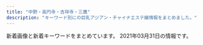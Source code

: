 ```yaml
---
title: "中野・高円寺・吉祥寺・三鷹"
description: "キーワード別にの巨乳アジアン・チャイナエステ嬢情報をまとめました。"
---
```


新着画像と新着キーワードをまとめています。
2021年03月31日の情報です。

<DmmAffiliateIns />
<KeywordTable
  shops={
    [
    {
        "keywords": {
            "E": 4,
            "C": 12,
            "87": 4,
            "D": 8,
            "86": 16,
            "85": 4
        },
        "name": "\u4e00\u76ee\u60da\u308c",
        "img_links": [
            "http://xiretyuat.xyz/static/picture/maining.jpg",
            "http://xiretyuat.xyz/static/picture/sp_tit_therapist.png",
            "http://xiretyuat.xyz/uploads/210319/1-21031916033XB.jpg",
            "http://xiretyuat.xyz/uploads/210327/1-21032G53UQ59.jpg",
            "http://xiretyuat.xyz/static/picture/tit_therapist.png",
            "http://xiretyuat.xyz/uploads/210127/1-21012G03430533.jpg",
            "http://xiretyuat.xyz/uploads/210319/1-21031916032G39.jpg",
            "http://xiretyuat.xyz/static/picture/room1.jpg",
            "http://xiretyuat.xyz/static/picture/room4.jpg",
            "http://xiretyuat.xyz/uploads/210319/1-2103191603104W.jpg",
            "http://xiretyuat.xyz/uploads/201215/1-2012151405433S.jpg",
            "http://xiretyuat.xyz/images/1-1Z41911200GA.png",
            "http://xiretyuat.xyz/static/picture/tit_staff01.png",
            "http://xiretyuat.xyz/static/picture/tit_new.png",
            "http://xiretyuat.xyz/uploads/201215/1-201215140451403.jpg",
            "http://xiretyuat.xyz/static/picture/room3.jpg",
            "http://xiretyuat.xyz/uploads/210127/1-21012G0344A00.jpg",
            "http://xiretyuat.xyz/static/picture/room2.jpg",
            "http://xiretyuat.xyz/static/picture/tit_staff02.png",
            "http://xiretyuat.xyz/static/picture/top.jpg",
            "http://xiretyuat.xyz/uploads/201215/1-2012151405215G.jpg",
            "http://xiretyuat.xyz/static/picture/img_tel.png",
            "http://xiretyuat.xyz/uploads/210127/1-21012G0345B96.jpg",
            "http://xiretyuat.xyz/static/picture/sp_tit_new.png",
            "http://xiretyuat.xyz/static/picture/sp_tit_staff02.png",
            "http://xiretyuat.xyz/static/picture/sp_tit_staff01.png"
        ],
        "station": "\u6b66\u8535\u95a2\u99c5\u5357\u53e3",
        "url": "http://xiretyuat.xyz/"
    },
    {
        "keywords": {},
        "img_links": [],
        "station": "JR\u837b\u7aaa\u99c5\u5357\u53e3",
        "url": "https://firelady.iest.info/",
        "name": "Candle \uff5e\u30ad\u30e3\u30f3\u30c9\u30eb\uff5e"
    },
    {
        "url": "https://aroma-pure.tyo.cm/",
        "keywords": {
            "C": 46,
            "82": 10,
            "F": 20,
            "E": 40,
            "88": 20,
            "87": 40,
            "90": 10,
            "86": 30,
            "D": 10
        },
        "station": "\u65b0\u9ad8\u5186\u5bfa\u99c51\u756a\u51fa\u53e3",
        "name": "Lotus\u30fb\u30ed\u30fc\u30bf\u30b9",
        "img_links": [
            "https://aroma-pure.tyo.cm/photos/sites/21/2021/01/2021010411582271.jpg",
            "https://aroma-pure.tyo.cm/images/zi_staff.png",
            "https://aroma-pure.tyo.cm/photos/sites/21/2021/01/202101041441242.jpeg",
            "https://aroma-pure.tyo.cm/photos/sites/21/2021/01/2021010414411693.jpg",
            "https://aroma-pure.tyo.cm/photos/sites/21/2021/03/2021031814170511-e1616048125826.jpeg",
            "https://aroma-pure.tyo.cm/images/line1.png",
            "https://aroma-pure.tyo.cm/photos/sites/21/2021/01/2021010414382373.jpeg",
            "https://aroma-pure.tyo.cm/photos/sites/21/2021/01/2021010413124668.jpg",
            "https://aroma-pure.tyo.cm/images/s_news.png",
            "https://aroma-pure.tyo.cm/images/room1.jpg",
            "https://aroma-pure.tyo.cm/images/room4.jpg",
            "https://aroma-pure.tyo.cm/photos/sites/21/2021/03/2021031814170511.jpeg",
            "https://aroma-pure.tyo.cm/photos/sites/21/2021/01/202101041312445.jpg",
            "https://aroma-pure.tyo.cm/images/top.jpg",
            "https://aroma-pure.tyo.cm/images/staff_bj4.png",
            "https://aroma-pure.tyo.cm/photos/sites/21/2021/02/2021021616401786.jpeg",
            "https://aroma-pure.tyo.cm/photos/sites/21/2021/02/202103051052307.jpeg",
            "https://aroma-pure.tyo.cm/images/room2.jpg",
            "https://aroma-pure.tyo.cm/photos/sites/21/2021/01/2021010414393769.jpeg",
            "https://aroma-pure.tyo.cm/photos/sites/21/2021/01/202101041150360.jpg",
            "https://aroma-pure.tyo.cm/images/info.jpg",
            "https://aroma-pure.tyo.cm/photos/sites/21/2021/01/2021010411495688.jpg",
            "https://aroma-pure.tyo.cm/images/room3.jpg"
        ]
    },
    {
        "url": "http://sei-ren.work/",
        "keywords": {},
        "name": "\u6e05\u604b \uff5e\u305b\u3044\u308c\u3093\uff5e",
        "img_links": [
            "http://sei-ren.work/sp/images/sys3.jpg",
            "http://sei-ren.work/sp/staff/riri.jpg",
            "http://sei-ren.work/images/interior_t.jpg",
            "http://sei-ren.work/staff/sizuka.jpg",
            "http://sei-ren.work/sp/images/s2.jpg",
            "http://sei-ren.work/images/int2.jpg",
            "http://sei-ren.work/img/riri1.png",
            "http://sei-ren.work/sp/images/interior_t.jpg",
            "http://sei-ren.work/sp/menu/interior.jpg",
            "http://sei-ren.work/sp/images/sys4.png",
            "http://sei-ren.work/sp/images/e6.jpg",
            "http://sei-ren.work/sp/images/head.jpg",
            "http://sei-ren.work/sp/images/sys1.jpg",
            "http://sei-ren.work/images/sys3.jpg",
            "http://sei-ren.work/images/b1.jpg",
            "http://sei-ren.work/images/rec.jpg",
            "http://sei-ren.work/sp/img/sizuka1.png",
            "http://sei-ren.work/sp/staff/sizuka.jpg",
            "http://sei-ren.work/sp/images/sisu_t.jpg",
            "http://sei-ren.work/sp/images/s4.jpg",
            "http://sei-ren.work/img/haru1.png",
            "http://sei-ren.work/images/sys1.jpg",
            "http://sei-ren.work/sp/images/news.jpg",
            "http://sei-ren.work/images/staff_t.jpg",
            "http://sei-ren.work/sp/images/int1.jpg",
            "http://sei-ren.work/sp/images/footer.png",
            "http://sei-ren.work/sp/images/e5.jpg",
            "http://sei-ren.work/sp/menu/staff.jpg",
            "http://sei-ren.work/sp/images/e2.jpg",
            "http://sei-ren.work/sp/staff/moe.jpg",
            "http://sei-ren.work/sp/images/newsb.png",
            "http://sei-ren.work/sp/images/sys2.jpg",
            "http://sei-ren.work/sp/images/sisu1.png",
            "http://sei-ren.work/sp/images/e3.jpg",
            "http://sei-ren.work/images/int1.jpg",
            "http://sei-ren.work/sp/images/e1.jpg",
            "http://sei-ren.work/sp/images/rec.jpg",
            "http://sei-ren.work/images/news.jpg",
            "http://sei-ren.work/sp/menu/top.jpg",
            "http://sei-ren.work/staff/riri.jpg",
            "http://sei-ren.work/images/b2.jpg",
            "http://sei-ren.work/staff/haru.jpg",
            "http://sei-ren.work/images/tg.jpg",
            "http://sei-ren.work/sp/menu/sisu.jpg",
            "http://sei-ren.work/sp/images/ac1.jpg",
            "http://sei-ren.work/sp/images/s3.jpg",
            "http://sei-ren.work/img/sizuka1.png",
            "http://sei-ren.work/img/moe1.png",
            "http://sei-ren.work/images/head.jpg",
            "http://sei-ren.work/sp/images/e4.jpg",
            "http://sei-ren.work/sp/images/staff_t.jpg",
            "http://sei-ren.work/sp/images/tel.jpg",
            "http://sei-ren.work/sp/images/int2.png",
            "http://sei-ren.work/images/b3.jpg",
            "http://sei-ren.work/staff/moe.jpg",
            "http://sei-ren.work/sp/img/haru1.png",
            "http://sei-ren.work/images/sys4.jpg",
            "http://sei-ren.work/sp/img/riri1.png",
            "http://sei-ren.work/images/sys2.jpg",
            "http://sei-ren.work/sp/img/moe1.png",
            "http://sei-ren.work/images/sm.jpg",
            "http://sei-ren.work/sp/images/topgirl.jpg",
            "http://sei-ren.work/sp/staff/haru.jpg"
        ],
        "station": "JR\u897f\u837b\u7aaa\u99c5\u5317\u53e3"
    },
    {
        "station": "JR\u9ad8\u5186\u5bfa\u99c5\u5317\u53e3",
        "img_links": [
            "http://jewelry-hak.xyz/_src/38511776/4.jpg",
            "http://jewelry-hak.xyz/_src/53696934/wechatimg166.jpg",
            "http://jewelry-hak.xyz/_src/38511774/2.jpg",
            "http://jewelry-hak.xyz/_src/53696950/line.png",
            "http://jewelry-hak.xyz/_src/49642825/mmexport1604298600845.jpg",
            "http://jewelry-hak.xyz/_src/50627317/wechatimg584_20201202144744254.jpg",
            "http://jewelry-hak.xyz/_src/50627203/wechatimg585.jpg",
            "http://jewelry-hak.xyz/_src/53696932/wechatimg169_20210226172333400.jpg",
            "http://jewelry-hak.xyz/_src/50627227/wechatimg586.jpg",
            "http://jewelry-hak.xyz/_src/38511753/wechatimg47_20210118145652388.jpg",
            "http://jewelry-hak.xyz/_src/50627325/wechatimg691.jpg",
            "http://jewelry-hak.xyz/_src/50627214/wechatimg914.jpg",
            "http://jewelry-hak.xyz/_src/38511717/wechatimg568.jpg",
            "http://jewelry-hak.xyz/_src/50627205/wechatimg691.jpg",
            "http://jewelry-hak.xyz/_src/53696935/wechatimg166.jpg",
            "http://jewelry-hak.xyz/_src/53696931/wechatimg169_20210226172333400.jpg",
            "http://jewelry-hak.xyz/_src/49618165/slider1.jpg",
            "http://jewelry-hak.xyz/_src/38511746/wechatimg30.jpg",
            "http://jewelry-hak.xyz/_src/38511786/cam2.jpg",
            "http://jewelry-hak.xyz/_src/50627213/wechatimg914.jpg",
            "http://jewelry-hak.xyz/_src/38511793/navinavi_02.png",
            "http://jewelry-hak.xyz/_src/38511788/cam3.jpg",
            "http://jewelry-hak.xyz/_src/38511751/wechatimg561.jpg",
            "http://jewelry-hak.xyz/_src/49611181/wechatimg48_20210118145652340.jpg",
            "http://jewelry-hak.xyz/_src/50627226/wechatimg586.jpg",
            "http://jewelry-hak.xyz/_src/38511781/img20200108162027140241.png",
            "http://jewelry-hak.xyz/_src/38511775/3.jpg",
            "http://jewelry-hak.xyz/_src/50627202/wechatimg585.jpg",
            "http://jewelry-hak.xyz/_src/38511785/cam2.jpg",
            "http://jewelry-hak.xyz/_src/50627320/wechatimg585.jpg",
            "http://jewelry-hak.xyz/_src/38511760/wechatimg30.jpg",
            "http://jewelry-hak.xyz/_src/38511749/wechatimg561.jpg",
            "http://jewelry-hak.xyz/_src/49611182/wechatimg48_20210118145652340.jpg",
            "http://jewelry-hak.xyz/_src/38511787/cam3.jpg",
            "http://jewelry-hak.xyz/_src/38625720/wechatimg541.jpg",
            "http://jewelry-hak.xyz/_src/38511750/wechatimg561.jpg",
            "http://jewelry-hak.xyz/_src/50627326/wechatimg590.jpg",
            "http://jewelry-hak.xyz/_src/39952823/line.png",
            "http://jewelry-hak.xyz/_src/50627316/wechatimg584_20201202144744254.jpg",
            "http://jewelry-hak.xyz/_src/38513880/cam.jpg",
            "http://jewelry-hak.xyz/_src/50627206/wechatimg691.jpg",
            "http://jewelry-hak.xyz/_src/50627323/wechatimg691.jpg",
            "http://jewelry-hak.xyz/_src/50627324/wechatimg691.jpg",
            "http://jewelry-hak.xyz/_src/50627327/wechatimg590.jpg",
            "http://jewelry-hak.xyz/_src/38511789/cam4.jpg",
            "http://jewelry-hak.xyz/_src/49611183/wechatimg48_20210118145652340.jpg",
            "http://jewelry-hak.xyz/_src/38511791/navinavi_01.png",
            "http://jewelry-hak.xyz/_src/38513882/cam.jpg",
            "http://jewelry-hak.xyz/_src/38511752/wechatimg47_20210118145652388.jpg",
            "http://jewelry-hak.xyz/_src/38511790/cam4.jpg",
            "http://jewelry-hak.xyz/_src/53696936/wechatimg166.jpg",
            "http://jewelry-hak.xyz/_src/50627315/wechatimg584_20201202144744254.jpg",
            "http://jewelry-hak.xyz/_src/38511779/line.png",
            "http://jewelry-hak.xyz/_src/53696927/wechatimg169_20210226172333400.jpg",
            "http://jewelry-hak.xyz/_src/50627328/wechatimg590.jpg",
            "http://jewelry-hak.xyz/_src/53696933/wechatimg169_20210226172333400.jpg",
            "http://jewelry-hak.xyz/_src/38511777/line.png",
            "http://jewelry-hak.xyz/_src/38511723/wechatimg569_20201101131633190.jpg",
            "http://jewelry-hak.xyz/_src/38511754/wechatimg47_20210118145652388.jpg",
            "http://jewelry-hak.xyz/_src/50627225/wechatimg586.jpg",
            "http://jewelry-hak.xyz/_src/38511719/wechatimg570.jpg",
            "http://jewelry-hak.xyz/_src/49618155/slider2.jpg",
            "http://jewelry-hak.xyz/_src/38511721/wechatimg571.jpg",
            "http://jewelry-hak.xyz/_src/50627318/wechatimg585.jpg",
            "http://jewelry-hak.xyz/_src/50627319/wechatimg585.jpg",
            "http://jewelry-hak.xyz/_src/53696926/wechatimg166.jpg",
            "http://jewelry-hak.xyz/_src/50627215/wechatimg914.jpg"
        ],
        "name": "\u30a2\u30ef\u30a2\u30ef\u30d5\u30a7\u30a2\u30ea\u30fc",
        "keywords": {},
        "url": "http://jewelry-hak.xyz/"
    },
    {
        "img_links": [
            "http://fureai-massage.info/img/acc3.jpg",
            "http://fureai-massage.info/img/st7.jpg",
            "http://fureai-massage.info/i/img/st2.jpg",
            "http://fureai-massage.info/img/st2.jpg",
            "http://fureai-massage.info/i/img/r2.jpg",
            "http://fureai-massage.info/i/img/acc3.jpg",
            "http://fureai-massage.info/i/img/acc2.jpg",
            "http://fureai-massage.info/i/img/st28.jpg",
            "http://fureai-massage.info/i/img/st7.jpg",
            "http://fureai-massage.info/img/acc2.jpg",
            "http://fureai-massage.info/i/img/r1.jpg",
            "http://fureai-massage.info/i/img/st6.jpg",
            "http://fureai-massage.info/img/fla.jpg",
            "http://fureai-massage.info/img/st28.jpg",
            "http://fureai-massage.info/img/st6.jpg",
            "http://fureai-massage.info/img/acc1.jpg",
            "http://fureai-massage.info/i/img/acc1.jpg",
            "http://fureai-massage.info/i/img/r4.jpg",
            "http://fureai-massage.info/img/st4.jpg",
            "http://fureai-massage.info/i/img/acc4.jpg",
            "http://fureai-massage.info/img/mo.png",
            "http://fureai-massage.info/i/img/r3.jpg",
            "http://fureai-massage.info/i/img/st4.jpg",
            "http://fureai-massage.info/img/botton.jpg",
            "http://fureai-massage.info/img/acc4.jpg"
        ],
        "url": "http://fureai-massage.info/",
        "name": "\u3075\u308c\u3042\u3044",
        "station": "JR\u4e2d\u91ce\u99c5\u5317\u53e3",
        "keywords": {
            "85": 6,
            "84": 2,
            "C": 9,
            "D": 6,
            "86": 2,
            "E": 2
        }
    },
    {
        "name": "\u6fc0\u5b89\u7f8e\u4eba",
        "station": "JR\u4e2d\u91ce\u99c5\u5317\u53e3",
        "img_links": [
            "http://happy.esnavi.work/2/uploadimg/1591883779.jpeg",
            "http://happy.esnavi.work/2/uploadimg/1595870725.jpeg",
            "http://happy.esnavi.work/2/uploadimg/1592489482.jpeg",
            "http://happy.esnavi.work/2/uploadimg/1591884128.jpeg",
            "http://happy.esnavi.work/2/uploadimg/1592499472.jpeg",
            "http://happy.esnavi.work/room1.jpg",
            "http://happy.esnavi.work/room3.jpg",
            "http://happy.esnavi.work/room2.jpg",
            "http://happy.esnavi.work/2/uploadimg/1593433507.jpeg",
            "http://happy.esnavi.work/room4.jpg",
            "http://happy.esnavi.work/top.jpg",
            "http://happy.esnavi.work/mobile.jpg"
        ],
        "url": "http://happy.esnavi.work/",
        "keywords": {
            "\u80f8": 1,
            "89": 8,
            "C": 13,
            "88": 4,
            "90": 12
        }
    },
    {
        "name": "\u53f0\u6e7eSpa",
        "keywords": {},
        "station": "JR\u837b\u7aaa\u99c5\u897f\u53e3",
        "url": "http://esthe-taiwanspa.com/",
        "img_links": [
            "http://esthe-taiwanspa.com/img/aya001.jpg",
            "http://esthe-taiwanspa.com/img/tel_img.png",
            "http://esthe-taiwanspa.com/img/mask04.jpg",
            "http://esthe-taiwanspa.com/img/anna.png",
            "http://esthe-taiwanspa.com/img/sara002.jpg",
            "http://esthe-taiwanspa.com/img/rei02.jpg",
            "http://esthe-taiwanspa.com/img/emi001.jpg",
            "http://esthe-taiwanspa.com/img/mask02.jpg",
            "http://esthe-taiwanspa.com/img/yuki.jpg",
            "http://esthe-taiwanspa.com/img/kasumi.jpg",
            "http://esthe-taiwanspa.com/img/photo_01.jpg",
            "http://esthe-taiwanspa.com/img/sara2.jpg",
            "http://esthe-taiwanspa.com/img/pagetop.png",
            "http://esthe-taiwanspa.com/img/head_img.png",
            "http://esthe-taiwanspa.com/img/mami.jpg",
            "http://esthe-taiwanspa.com/img/nana2.jpg",
            "http://esthe-taiwanspa.com/img/corona-5.jpg",
            "http://esthe-taiwanspa.com/img/honoka02.jpg",
            "http://esthe-taiwanspa.com/img/erika.png",
            "http://esthe-taiwanspa.com/img/mask05.jpg",
            "http://esthe-taiwanspa.com/img/mask03.jpg",
            "http://esthe-taiwanspa.com/img/topbg02.jpg",
            "http://esthe-taiwanspa.com/img/corona-3.jpg",
            "http://esthe-taiwanspa.com/img/mask01.jpg",
            "http://esthe-taiwanspa.com/img/mizuho03.jpg",
            "http://esthe-taiwanspa.com/img/corona-4.jpg",
            "http://esthe-taiwanspa.com/img/corona-2.jpg",
            "http://esthe-taiwanspa.com/img/hina.jpg",
            "http://esthe-taiwanspa.com/img/ami.jpg"
        ]
    },
    {
        "name": "\u30a8\u30b9\u30fb\u30c8\u30c3\u30d7",
        "keywords": {
            "88": 1,
            "85": 1,
            "C": 4,
            "90": 1,
            "86": 1
        },
        "img_links": [
            "http://f-relax.net/images/index_02.jpg",
            "http://f-relax.net/images/acc.jpg",
            "http://f-relax.net/girl/02a.jpg",
            "http://f-relax.net/girl/03a.jpg",
            "http://f-relax.net/images/02.jpg",
            "http://f-relax.net/girl/03b.jpg",
            "http://f-relax.net/images/index_13.jpg",
            "http://f-relax.net/images/sub_12.jpg",
            "http://f-relax.net/girl/02b.jpg",
            "http://f-relax.net/girl/01b.jpg",
            "http://f-relax.net/images/info.jpg",
            "http://f-relax.net/images/index_05.jpg",
            "http://f-relax.net/images/index_14.jpg",
            "http://f-relax.net/images/info_09.jpg",
            "http://f-relax.net/girl/01a.jpg",
            "http://f-relax.net/girl/04.jpg",
            "http://f-relax.net/images/01.jpg",
            "http://f-relax.net/images/index_11.jpg",
            "http://f-relax.net/images/index_06.jpg",
            "http://f-relax.net/girl/04b.jpg",
            "http://f-relax.net/images/rec_09.jpg",
            "http://f-relax.net/images/index_01.jpg",
            "http://f-relax.net/images/line.jpg",
            "http://f-relax.net/girl/01.jpg",
            "http://f-relax.net/images/index_03.jpg",
            "http://f-relax.net/images/index_16.jpg",
            "http://f-relax.net/images/index_04.jpg",
            "http://f-relax.net/images/index_07.jpg",
            "http://f-relax.net/girl/03.jpg",
            "http://f-relax.net/images/index_12.jpg",
            "http://f-relax.net/images/rec.jpg",
            "http://f-relax.net/girl/04a.jpg",
            "http://f-relax.net/images/staff_09.jpg",
            "http://f-relax.net/girl/02.jpg"
        ],
        "url": "http://f-relax.net/",
        "station": "JR\u4e09\u9df9\u99c5\u5357\u53e3"
    },
    {
        "station": "JR\u5409\u7965\u5bfa\u99c5\u5317\u53e3",
        "url": "http://flower.este.work/",
        "keywords": {
            "84": 22,
            "E": 44,
            "83": 10,
            "C": 10,
            "D": 22,
            "88": 22,
            "90": 22
        },
        "img_links": [
            "http://flower.este.work/road01.jpg",
            "http://flower.este.work/2/uploadimg/1582956078.jpg",
            "http://flower.este.work/2/uploadimg/1605325806.jpg",
            "http://flower.este.work/road03.jpg",
            "http://flower.este.work/2/uploadimg/1605325559.jpg",
            "http://flower.este.work/2/uploadimg/1582956017.jpg",
            "http://flower.este.work/2/uploadimg/1594008592.jpg",
            "http://flower.este.work/road04.jpg",
            "http://flower.este.work/2/uploadimg/1588680350.jpg",
            "http://flower.este.work/clock-5cc2bd5bcb7451b383ea47c700e43ebef3d82c1ed848c3d687cdd456fbe5589c.png",
            "http://flower.este.work/tel-c3a2f172a4364233cf4953ba8413cf3ce106683e214ac163f0bcec0a8d4147e4.png",
            "http://flower.este.work/2/uploadimg/1582955908.jpg",
            "http://flower.este.work/road02.jpg",
            "http://flower.este.work/2/uploadimg/1605327663.jpg",
            "http://flower.este.work/2/uploadimg/1605325605.jpg"
        ],
        "name": "Flower"
    },
    {
        "name": "Aroma Flower\uff5e\u30a2\u30ed\u30de\u30d5\u30e9\u30ef\u30fc\uff5e",
        "img_links": [
            "https://aro-flower.com/wp-content/themes/este/img/6.jpg",
            "https://aro-flower.com/wp-content/uploads/2019/01/sahoaaxsjlklslkla.jpg",
            "https://aro-flower.com/wp-content/themes/este/img/tel01.png",
            "https://aro-flower.com/wp-content/uploads/2020/12/1908765sa.jpg",
            "https://aro-flower.com/wp-content/uploads/2019/09/wasedrftyguihoj.jpg",
            "https://aro-flower.com/wp-content/themes/este/img/3.jpg",
            "https://aro-flower.com/wp-content/themes/este/img/1.jpg",
            "https://aro-flower.com/wp-content/uploads/2020/12/3908765sa.jpg",
            "https://aro-flower.com/wp-content/themes/este/img/top-img01.png",
            "https://aro-flower.com/wp-content/uploads/2018/12/tyfugihojska.jpg",
            "https://aro-flower.com/wp-content/uploads/2020/10/0987654908765sa.jpg",
            "https://aro-flower.com/wp-content/themes/este/img/2.jpg",
            "https://aro-flower.com/wp-content/themes/este/img/5.jpg",
            "https://aro-flower.com/wp-content/themes/este/img/top-img03.png",
            "https://aro-flower.com/wp-content/uploads/2019/03/srdtyfugih.jpg",
            "https://aro-flower.com/wp-content/themes/este/img/4.jpg",
            "https://aro-flower.com/wp-content/uploads/2020/12/2908765sa.jpg",
            "https://aro-flower.com/wp-content/themes/este/img/tel.png",
            "https://aro-flower.com/wp-content/themes/este/img/top-img03b.png",
            "https://aro-flower.com/wp-content/uploads/2019/11/xcvbnmkpojihugy.jpg"
        ],
        "keywords": {
            "E": 11,
            "\u80f8": 3,
            "G": 3,
            "D": 16
        },
        "station": "JR\u963f\u4f50\u30f6\u8c37\u99c5\u5357\u53e3",
        "url": "https://aro-flower.com/"
    },
    {
        "url": "http://lh.estx.net/",
        "img_links": [
            "http://lh.estx.net/images/index_11.png",
            "http://lh.estx.net/images/index_15.png",
            "http://lh.estx.net/images/index_16.png",
            "http://lh.estx.net/images/index_08.png",
            "http://lh.estx.net/staff/3.jpg",
            "http://lh.estx.net/images/index_17.png",
            "http://lh.estx.net/images/index_13.png",
            "http://lh.estx.net/images/index_05.png",
            "http://lh.estx.net/images/index_06.png",
            "http://lh.estx.net/staff/2.jpg",
            "http://lh.estx.net/images/index_19.png",
            "http://lh.estx.net/images/staff_11.png",
            "http://lh.estx.net/images/index_09.png",
            "http://lh.estx.net/staff/1.jpg",
            "http://lh.estx.net/images/index_02.png",
            "http://lh.estx.net/images/index_10.png",
            "http://lh.estx.net/images/index_07.png",
            "http://lh.estx.net/staff/4.jpg",
            "http://lh.estx.net/images/index_04.png",
            "http://lh.estx.net/images/index2_10.png"
        ],
        "station": "JR\u897f\u837b\u7aaa\u99c5\u5317\u53e3",
        "keywords": {},
        "name": "Love Honey \uff5e\u30e9\u30d6\u30fb\u30cf\u30cb\u30fc\uff5e"
    },
    {
        "station": "JR\u837b\u7aaa\u99c5\u5317\u53e3",
        "url": "http://spa-only-one.jpn.mn/",
        "img_links": [
            "http://spa-only-one.jpn.mn/photos/sites/15/2018/05/2018052706495271.jpg",
            "http://spa-only-one.jpn.mn/photos/sites/15/2018/05/2018052706473315.jpg",
            "http://spa-only-one.jpn.mn/photos/sites/15/2018/05/2018052706514671.jpg",
            "http://spa-only-one.jpn.mn/photos/sites/15/2018/02/2018020401442712-e1519260883926.jpg",
            "http://spa-only-one.jpn.mn/images/girl-z2.jpg",
            "http://spa-only-one.jpn.mn/photos/sites/15/2020/06/2020062320024668.jpg",
            "http://spa-only-one.jpn.mn/images/top.png",
            "http://spa-only-one.jpn.mn/photos/sites/15/2018/05/2018052706491571.jpg",
            "http://spa-only-one.jpn.mn/images/s_link.png",
            "http://spa-only-one.jpn.mn/photos/sites/15/2017/11/2017111706403963.jpg",
            "http://spa-only-one.jpn.mn/images/s_staff.png",
            "http://spa-only-one.jpn.mn/images/s4.jpg",
            "http://spa-only-one.jpn.mn/images/s5.jpg",
            "http://spa-only-one.jpn.mn/images/news.jpg",
            "http://spa-only-one.jpn.mn/photos/sites/15/2018/05/2018052706482112.jpg",
            "http://spa-only-one.jpn.mn/images/girl-z1.jpg",
            "http://spa-only-one.jpn.mn/photos/sites/15/2018/09/201809070336043.jpg",
            "http://spa-only-one.jpn.mn/photos/sites/15/2018/05/2018052706463940.jpg",
            "http://spa-only-one.jpn.mn/images/s2.jpg",
            "http://spa-only-one.jpn.mn/images/pick.jpg",
            "http://spa-only-one.jpn.mn/images/mobile.jpg",
            "http://spa-only-one.jpn.mn/photos/sites/15/2018/05/2018050703260387.jpg",
            "http://spa-only-one.jpn.mn/images/s6.jpg"
        ],
        "keywords": {
            "D": 4,
            "C": 18,
            "86": 3,
            "87": 1,
            "85": 1,
            "84": 1
        },
        "name": "SPA ONLY ONE"
    },
    {
        "station": "JR\u9ad8\u5186\u5bfa\u99c5\u5357\u53e3",
        "keywords": {},
        "url": "http://ms-heal.com/",
        "img_links": [
            "http://ms-heal.com/images/083.jpg",
            "http://ms-heal.com/images/131.jpg",
            "http://ms-heal.com/images/05.jpg",
            "http://ms-heal.com/images/11.jpg",
            "http://ms-heal.com/images/n1.jpg",
            "http://ms-heal.com/images/15.jpg",
            "http://ms-heal.com/images/06.jpg",
            "http://ms-heal.com/images/07.jpg",
            "http://ms-heal.com/images/053.jpg",
            "http://ms-heal.com/images/tiao.jpg",
            "http://ms-heal.com/images/s_cast.png",
            "http://ms-heal.com/images/tel.png",
            "http://ms-heal.com/images/117.jpg",
            "http://ms-heal.com/images/052.jpg",
            "http://ms-heal.com/images/14.jpg",
            "http://ms-heal.com/images/01.jpg",
            "http://ms-heal.com/images/116.jpg",
            "http://ms-heal.com/images/04.jpg",
            "http://ms-heal.com/images/m1.jpg",
            "http://ms-heal.com/images/02.jpg",
            "http://ms-heal.com/images/03.jpg",
            "http://ms-heal.com/images/n3.jpg",
            "http://ms-heal.com/images/08.jpg",
            "http://ms-heal.com/images/girl.jpg",
            "http://ms-heal.com/images/082.jpg",
            "http://ms-heal.com/images/top1.jpg",
            "http://ms-heal.com/images/09.jpg",
            "http://ms-heal.com/images/12.jpg",
            "http://ms-heal.com/images/new1.jpg",
            "http://ms-heal.com/images/13.jpg"
        ],
        "name": "\u9b54\u732b"
    },
    {
        "img_links": [
            "http://lovelyheart.iest.jp/images/top_01.png",
            "http://lovelyheart.iest.jp/images/staff/staff_01d.jpg",
            "http://lovelyheart.iest.jp/images/home/index_12.png",
            "http://lovelyheart.iest.jp/images/top_02.png",
            "http://lovelyheart.iest.jp/images/top_flash_02.jpg",
            "http://lovelyheart.iest.jp/images/staff/staff_05d.jpg",
            "http://lovelyheart.iest.jp/images/home/index_f.png",
            "http://lovelyheart.iest.jp/images/home/index_15.png",
            "http://lovelyheart.iest.jp/images/top/top_02.jpg",
            "http://lovelyheart.iest.jp/images/headerParts01.png",
            "http://lovelyheart.iest.jp/images/home/index_d.png",
            "http://lovelyheart.iest.jp/images/top_flash_01.jpg",
            "http://lovelyheart.iest.jp/images/home/index_a.png",
            "http://lovelyheart.iest.jp/images/home/index_01.png",
            "http://lovelyheart.iest.jp/images/staff/staff_01.png",
            "http://lovelyheart.iest.jp/images/top/top_01.jpg",
            "http://lovelyheart.iest.jp/images/page_top.png",
            "http://lovelyheart.iest.jp/images/top/top_04.jpg",
            "http://lovelyheart.iest.jp/images/staff/staff_03d.jpg",
            "http://lovelyheart.iest.jp/images/home/index_05.png",
            "http://lovelyheart.iest.jp/images/top_04.png",
            "http://lovelyheart.iest.jp/images/home/campaign_01.jpg",
            "http://lovelyheart.iest.jp/images/top/top_06.jpg",
            "http://lovelyheart.iest.jp/images/staff/staff_010d.jpg",
            "http://lovelyheart.iest.jp/images/staff/staff_02d.jpg",
            "http://lovelyheart.iest.jp/images/home/index_06.png",
            "http://lovelyheart.iest.jp/images/home/top.jpg",
            "http://lovelyheart.iest.jp/images/staff/staff_07d.jpg",
            "http://lovelyheart.iest.jp/images/home/index_13.png",
            "http://lovelyheart.iest.jp/images/home/index_19.png",
            "http://lovelyheart.iest.jp/images/top/top_03.jpg",
            "http://lovelyheart.iest.jp/images/home/index_17.png",
            "http://lovelyheart.iest.jp/images/home/index_10.png",
            "http://lovelyheart.iest.jp/images/home/index_g.png",
            "http://lovelyheart.iest.jp/images/staff/staff_04d.jpg",
            "http://lovelyheart.iest.jp/images/top/top_05.jpg",
            "http://lovelyheart.iest.jp/images/staff/staff_09d.jpg",
            "http://lovelyheart.iest.jp/images/home/index_tel.png",
            "http://lovelyheart.iest.jp/images/top/top_08.png",
            "http://lovelyheart.iest.jp/images/staff/staff_03.png",
            "http://lovelyheart.iest.jp/images/home/index_07.png",
            "http://lovelyheart.iest.jp/images/home/campaign_02.jpg",
            "http://lovelyheart.iest.jp/images/home/index_14.png",
            "http://lovelyheart.iest.jp/images/home/index_09.png",
            "http://lovelyheart.iest.jp/images/home/index_11.png"
        ],
        "station": "\u6b66\u8535\u95a2\u99c5\u5317\u53e3",
        "keywords": {
            "C": 1,
            "84": 1,
            "85": 4,
            "D": 5,
            "86": 1
        },
        "url": "http://lovelyheart.iest.jp/",
        "name": "\u30e9\u30d6\u30ea\u30cf\u30fc\u30c8"
    },
    {
        "keywords": {
            "D": 6,
            "86": 5,
            "85": 1,
            "E": 1
        },
        "station": "JR\u5409\u7965\u5bfa\u99c5\u5317\u53e3",
        "name": "\u611b\u306e\u6d77",
        "url": "http://zeanfio.tokyo/",
        "img_links": [
            "http://zeanfio.tokyo/uploads/200615/1-200615130103941.jpg",
            "http://zeanfio.tokyo/picture/face.jpg",
            "http://zeanfio.tokyo/picture/top.jpg",
            "http://zeanfio.tokyo/uploads/200826/1-200R61240505J.jpg",
            "http://zeanfio.tokyo/picture/room2.jpg",
            "http://zeanfio.tokyo/picture/pick.jpg",
            "http://zeanfio.tokyo/uploads/200826/1-200R6123K2943.jpg",
            "http://zeanfio.tokyo/uploads/200526/1-2005260T929410.jpg",
            "http://zeanfio.tokyo/picture/room1.jpg",
            "http://zeanfio.tokyo/uploads/200826/1-200R612401XN.jpg",
            "http://zeanfio.tokyo/uploads/200826/1-200R6123J3U4.jpg",
            "http://zeanfio.tokyo/picture/room3.jpg",
            "http://zeanfio.tokyo/picture/news.jpg",
            "http://zeanfio.tokyo/uploads/200826/1-200R612410XQ.jpg",
            "http://zeanfio.tokyo/picture/face_bj1.png",
            "http://zeanfio.tokyo/picture/s_staff.png",
            "http://zeanfio.tokyo/uploads/200826/1-200R612391O57.jpg",
            "http://zeanfio.tokyo/uploads/200826/1-200R612392D44.jpg",
            "http://zeanfio.tokyo/uploads/200826/1-200R61240062U.jpg",
            "http://zeanfio.tokyo/uploads/200613/1-20061313545XI.jpg",
            "http://zeanfio.tokyo/uploads/200525/1-2005251AZ0391.jpg",
            "http://zeanfio.tokyo/picture/room4.jpg"
        ]
    },
    {
        "name": "\u6843\u306e\u5fc3",
        "url": "http://www.es-koi.link/",
        "station": "JR\u897f\u837b\u7aaa\u99c5\u5357\u53e3",
        "keywords": {},
        "img_links": [
            "http://www.es-koi.link/images/7.jpg",
            "http://www.es-koi.link/img/mimi1.jpg",
            "http://www.es-koi.link/images/mobile.jpg",
            "http://www.es-koi.link/img/raki1.jpg",
            "http://www.es-koi.link/images/ais.jpg",
            "http://www.es-koi.link/images/tel.jpg",
            "http://www.es-koi.link/images/info.jpg",
            "http://www.es-koi.link/img/sayuri1.jpg",
            "http://www.es-koi.link/images/head.jpg",
            "http://www.es-koi.link/images/int2.jpg",
            "http://www.es-koi.link/images/line.png",
            "http://www.es-koi.link/images/5.jpg",
            "http://www.es-koi.link/img/nana1.jpg",
            "http://www.es-koi.link/img/yuyu1.jpg",
            "http://www.es-koi.link/img/aoi1.jpg",
            "http://www.es-koi.link/images/news.jpg",
            "http://www.es-koi.link/images/2.jpg",
            "http://www.es-koi.link/images/sys1.jpg",
            "http://www.es-koi.link/images/3.jpg",
            "http://www.es-koi.link/images/staff_t.jpg",
            "http://www.es-koi.link/images/6.jpg",
            "http://www.es-koi.link/images/8.jpg",
            "http://www.es-koi.link/images/sys2.jpg",
            "http://www.es-koi.link/images/int1.jpg",
            "http://www.es-koi.link/images/interior_t.jpg"
        ]
    },
    {
        "keywords": {},
        "url": "https://www.misty-relax.com/",
        "img_links": [
            "https://d11bh4d8fhuq47.cloudfront.net/_system/skins/v12/50001411/img/lightlime/img_illustration.jpg",
            "https://mitaka-massage-misty.webnode.jp/_files/200000027-9a1409b0ba/1\u4e09\u9df9\u30de\u30c3\u30b5\u30fc\u30b8.\u7f8e\u5973.jpg",
            "https://mitaka-massage-misty.webnode.jp/_files/200001040-28de829df5/FullSizeR.jpg",
            "https://mitaka-massage-misty.webnode.jp/_files/200000153-7bb147da57/\u4e09\u9df9\u30de\u30c3\u30b5\u30fc\u30b8.\u7f8e\u4eba\u753b.jpg",
            "https://mitaka-massage-misty.webnode.jp/_files/200001038-e79fee899d/\u770b\u677f\u30fb\u6a39\u6797.jpg",
            "https://mitaka-massage-misty.webnode.jp/_files/200001042-6667567607/\u6a39\u6797\u30fb\u307f\u304d.jpg"
        ],
        "name": "\u6a39\u6797",
        "station": "JR\u4e09\u9df9\u99c5\u5317\u53e3"
    },
    {
        "name": "\u6c34\u6676\u5bae-\u3059\u3044\u3057\u3087\u3046\u304d\u3085\u3046-",
        "keywords": {
            "D": 11,
            "E": 4
        },
        "img_links": [
            "https://su-rinpa.tokyo/wp-content/themes/este/img/top-img01.png",
            "https://su-rinpa.tokyo/wp-content/themes/este/img/tel.png",
            "https://su-rinpa.tokyo/wp-content/themes/este/img/4.jpg",
            "https://su-rinpa.tokyo/wp-content/uploads/2019/11/saaaaaaajksa.jpg",
            "https://su-rinpa.tokyo/wp-content/uploads/2019/11/satuysa.jpg",
            "https://su-rinpa.tokyo/wp-content/themes/este/img/1.jpg",
            "https://su-rinpa.tokyo/wp-content/uploads/2019/11/8sauika.jpg",
            "https://su-rinpa.tokyo/wp-content/themes/este/img/top-img04.png",
            "https://su-rinpa.tokyo/wp-content/themes/este/img/top-img02.png",
            "https://su-rinpa.tokyo/wp-content/themes/este/img/2.jpg",
            "https://su-rinpa.tokyo/wp-content/themes/este/img/3.jpg",
            "https://su-rinpa.tokyo/wp-content/uploads/2019/11/8sakjhasasa.jpg",
            "https://su-rinpa.tokyo/wp-content/themes/este/img/tel01.png"
        ],
        "url": "https://su-rinpa.tokyo/",
        "station": "\u91ce\u65b9\u99c5\u5357\u53e3"
    },
    {
        "img_links": [
            "http://massage.black/images/s03.jpg",
            "http://massage.black/images/qr.jpg",
            "http://massage.black/images/s01.jpg",
            "http://massage.black/images/info.png",
            "http://massage.black/images/img04.jpg",
            "http://massage.black/images/img02.jpg",
            "http://massage.black/images/s02.jpg",
            "http://massage.black/images/kan.jpg"
        ],
        "url": "http://massage.black/",
        "keywords": {},
        "station": "JR\u963f\u4f50\u30f6\u8c37\u99c5\u5317\u53e3",
        "name": "\u693f"
    },
    {
        "station": "JR\u837b\u7aaa\u99c5\u897f\u53e3",
        "name": "\u30ec\u30a4\u30f3\u30dc\u30fc",
        "keywords": {
            "D": 15,
            "86": 15,
            "88": 4,
            "84": 1,
            "C": 13,
            "E": 4
        },
        "img_links": [
            "http://rainbow.esnavi.work/2020033010050818.jpg",
            "http://rainbow.esnavi.work/2020033010050746.jpg",
            "http://rainbow.esnavi.work/sp_nav02.png",
            "http://rainbow.esnavi.work/2020022105445070.jpg",
            "http://rainbow.esnavi.work/sp_nav01.png",
            "http://rainbow.esnavi.work/2020022105435581.jpg",
            "http://rainbow.esnavi.work/sp_nav03.png",
            "http://rainbow.esnavi.work/mimi.jpg",
            "http://rainbow.esnavi.work/kanban.jpg",
            "http://rainbow.esnavi.work/tit_staff03.png",
            "http://rainbow.esnavi.work/sp_top.jpg"
        ],
        "url": "http://rainbow.esnavi.work/"
    },
    {
        "url": "http://kokoro.tyo.cm/",
        "img_links": [],
        "keywords": {},
        "name": "kokoro",
        "station": "JR\u837b\u7aaa\u99c5\u5357\u53e3"
    },
    {
        "img_links": [],
        "station": "JR\u897f\u837b\u7aaa\u99c5\u5357\u53e3",
        "name": "\u306f\u3059\u3053",
        "keywords": {},
        "url": "http://hasuko.work/"
    },
    {
        "keywords": {},
        "img_links": [],
        "name": "\u91d1\u306e\u6708",
        "url": "http://aes-heal.com/",
        "station": "\u4e0a\u77f3\u795e\u4e95\u99c5\u5317\u53e3"
    },
    {
        "name": "\u6c34\u4e2d\u82b1",
        "img_links": [
            "http://suityuka.info/images/m04.jpg",
            "http://www.suityuka.info/images/m03.jpg",
            "http://www.suityuka.info/i/images/yuri1.jpg",
            "http://suityuka.info/img/rumi1.jpg",
            "http://suityuka.info/images/m02.jpg",
            "http://suityuka.info/img/mihoi1.jpg",
            "http://suityuka.info/img/miho1.jpg",
            "http://suityuka.info/i/gals/rumi1.jpg",
            "http://www.suityuka.info/images/m02.jpg",
            "http://suityuka.info/img/yuri1.jpg",
            "http://suityuka.info/i/gals/miho1.jpg",
            "http://suityuka.info/i/gals/miki1.jpg",
            "http://suityuka.info/img/miki1.jpg",
            "http://suityuka.info/i/images/yuri1.jpg",
            "http://www.suityuka.info/img/miki1.jpg",
            "http://www.suityuka.info/images/m04.jpg",
            "http://www.suityuka.info/img/miho1.jpg",
            "http://suityuka.info/images/m03.jpg",
            "http://suityuka.info/i/gals/yuri1.jpg",
            "http://www.suityuka.info/img/yuri1.jpg"
        ],
        "station": "\u4e2d\u91ce\u5742\u4e0a\u99c5A1\u53e3",
        "keywords": {
            "89": 6,
            "85": 2,
            "88": 6
        },
        "url": "http://suityuka.info/"
    },
    {
        "name": "\u30d0\u30ca\u30ca",
        "station": "\u4e0a\u77f3\u795e\u4e95\u99c5\u5357\u53e3",
        "url": "http://arm-esthe.com/",
        "keywords": {},
        "img_links": [
            "http://arm-esthe.com/images/s_news.png",
            "http://arm-esthe.com/staff/kaori/01.jpg",
            "http://arm-esthe.com/images/news_bj3.jpg",
            "http://arm-esthe.com/images/s_link.png",
            "http://arm-esthe.com/staff/sakura/01.jpg",
            "http://arm-esthe.com/images/top.jpg",
            "http://arm-esthe.com/staff/nana/01.jpg",
            "http://arm-esthe.com/images/staff_bj3.jpg",
            "http://arm-esthe.com/staff/maya/01.jpg",
            "http://arm-esthe.com/images/s_staff.png",
            "http://arm-esthe.com/images/staff0.jpg"
        ]
    },
    {
        "url": "http://www.hanabira.work/",
        "keywords": {},
        "station": "JR\u9ad8\u5186\u5bfa\u99c5\u5317\u53e3",
        "img_links": [
            "http://www.hanabira.work/img/images/nav_04.png",
            "http://www.hanabira.work/img/images/nav_06.png",
            "http://www.hanabira.work/img/images/nav_01.png",
            "http://www.hanabira.work/img/images/nav_03.png",
            "http://www.hanabira.work/img/images/nav_05.png",
            "http://www.hanabira.work/img/02.jpg",
            "http://www.hanabira.work/img/images/nav_02.png",
            "http://www.hanabira.work/img/01.jpg",
            "http://www.hanabira.work/img/03.jpg"
        ],
        "name": "\u521d\u604b"
    },
    {
        "url": "http://hanabi.iest.jp/",
        "keywords": {},
        "img_links": [
            "http://hanabi.iest.jp/images/home/index_tel.jpg",
            "http://hanabi.iest.jp/images/massage/massage_la.jpg",
            "http://hanabi.iest.jp/images/top/top_01.jpg",
            "http://hanabi.iest.jp/images/staff_image/staff_03a.jpg",
            "http://hanabi.iest.jp/images/massage/massage_03a.jpg",
            "http://hanabi.iest.jp/images/massage/massage_03b.jpg",
            "http://hanabi.iest.jp/images/demo/slider/images/slide1.png",
            "http://hanabi.iest.jp/images/massage/massage_02b.jpg",
            "http://hanabi.iest.jp/images/staff_image/staff_03b.jpg",
            "http://hanabi.iest.jp/images/top/top_05.jpg",
            "http://hanabi.iest.jp/images/massage/massage_04a.jpg",
            "http://hanabi.iest.jp/images/massage/massage_01a.jpg",
            "http://hanabi.iest.jp/images/staff_image/staff_01a.jpg",
            "http://hanabi.iest.jp/images/staff_image/staff_06b.jpg",
            "http://hanabi.iest.jp/images/staff_image/staff_04a.jpg",
            "http://hanabi.iest.jp/images/staff_image/staff_04b.jpg",
            "http://hanabi.iest.jp/images/staff_image/staff_05a.jpg",
            "http://hanabi.iest.jp/images/top/top_04.jpg",
            "http://hanabi.iest.jp/images/index_page_top.png",
            "http://hanabi.iest.jp/images/massage/massage_01b.jpg",
            "http://hanabi.iest.jp/images/staff/staff_top.png",
            "http://hanabi.iest.jp/images/massage/massage_04b.jpg",
            "http://hanabi.iest.jp/images/demo/slider/images/slide3.png",
            "http://hanabi.iest.jp/images/staff_image/staff_05b.jpg",
            "http://hanabi.iest.jp/images/top/top_06.jpg",
            "http://hanabi.iest.jp/images/massage/massage_02a.jpg",
            "http://hanabi.iest.jp/images/top/top_02.jpg",
            "http://hanabi.iest.jp/images/top/top_03.jpg",
            "http://hanabi.iest.jp/images/demo/slider/images/slide2.png",
            "http://hanabi.iest.jp/images/home/top.jpg",
            "http://hanabi.iest.jp/images/home/index_13.jpg",
            "http://hanabi.iest.jp/images/top/top_08.png",
            "http://hanabi.iest.jp/images/staff_image/staff_06a.jpg",
            "http://hanabi.iest.jp/images/home/index_11.jpg",
            "http://hanabi.iest.jp/images/staff_one/staff_ba.png"
        ],
        "station": "\u6b66\u8535\u95a2\u99c5\u5357\u53e3",
        "name": "\u82b1\u706b"
    },
    {
        "url": "http://cutiehoney.estx.net/",
        "img_links": [
            "http://cutiehoney.estx.net/images/index_11.jpg",
            "http://cutiehoney.estx.net/images/staff_06.jpg",
            "http://cutiehoney.estx.net/staff/2/1.jpg",
            "http://cutiehoney.estx.net/images/s1.jpg",
            "http://cutiehoney.estx.net/images/staff_08.jpg",
            "http://cutiehoney.estx.net/images/s2.jpg",
            "http://cutiehoney.estx.net/images/index_04.jpg",
            "http://cutiehoney.estx.net/staff/1/1.jpg",
            "http://cutiehoney.estx.net/staff/3/1.jpg",
            "http://cutiehoney.estx.net/images/new_10.jpg",
            "http://cutiehoney.estx.net/images/s3.jpg",
            "http://cutiehoney.estx.net/images/index_02.jpg",
            "http://cutiehoney.estx.net/images/new_08.jpg",
            "http://cutiehoney.estx.net/images/index_10.jpg",
            "http://cutiehoney.estx.net/images/index_07.jpg",
            "http://cutiehoney.estx.net/images/index_05.jpg"
        ],
        "name": "Cutie Honey \uff5e\u30ad\u30e5\u30fc\u30c6\u30a3\u30fc\u30cf\u30cb\u30fc\uff5e",
        "station": "\u897f\u837b\u7aaa\u99c5\u5317\u53e3",
        "keywords": {}
    },
    {
        "img_links": [
            "https://yu-rinpa.tokyo/wp-content/uploads/2018/12/warestd78.jpg",
            "https://yu-rinpa.tokyo/wp-content/uploads/2018/12/4388fd7381a30d84934c3516c70a269a.jpg",
            "https://yu-rinpa.tokyo/wp-content/themes/este/img/top-img01.png",
            "https://yu-rinpa.tokyo/wp-content/themes/este/img/4.jpg",
            "https://yu-rinpa.tokyo/wp-content/themes/este/img/2.jpg",
            "https://yu-rinpa.tokyo/wp-content/themes/este/img/3.jpg",
            "https://yu-rinpa.tokyo/wp-content/themes/este/img/tel.png",
            "https://yu-rinpa.tokyo/wp-content/uploads/2019/06/1sahuishjasa.jpg",
            "https://yu-rinpa.tokyo/wp-content/uploads/2019/06/3shiaosja.jpg",
            "https://yu-rinpa.tokyo/wp-content/themes/este/img/tel01.png",
            "https://yu-rinpa.tokyo/wp-content/themes/este/img/top-img02.png",
            "https://yu-rinpa.tokyo/wp-content/uploads/2019/06/1sahioaja.jpg",
            "https://yu-rinpa.tokyo/wp-content/themes/este/img/1.jpg",
            "https://yu-rinpa.tokyo/wp-content/themes/este/img/top-img03.png",
            "https://yu-rinpa.tokyo/wp-content/themes/este/img/top-img04.png",
            "https://yu-rinpa.tokyo/wp-content/uploads/2019/06/1saihoaujaa.jpg"
        ],
        "url": "https://yu-rinpa.tokyo/",
        "keywords": {
            "C": 4,
            "D": 17
        },
        "station": "JR\u4e2d\u91ce\u99c5\u5317\u53e3",
        "name": "\u30e6\u30a6\u30a2\u30f3\u30c9\u30df\u30fc"
    },
    {
        "url": "http://www.aroma-rosa.info/",
        "station": "JR\u837b\u7aaa\u99c5\u897f\u53e3",
        "keywords": {
            "D": 56,
            "87": 32,
            "85": 24,
            "86": 8,
            "C": 24,
            "88": 8,
            "84": 8
        },
        "name": "\u30ed\u30fc\u30b6",
        "img_links": [
            "http://www.aroma-rosa.info/files/008-02.jpg",
            "http://www.aroma-rosa.info/files/015.jpg",
            "http://www.aroma-rosa.info/images/m1.jpg",
            "http://www.aroma-rosa.info/files/003.jpg",
            "http://www.aroma-rosa.info/images/slider-img002.jpg",
            "http://www.aroma-rosa.info/files/006.jpg",
            "http://www.aroma-rosa.info/images/tel2.png",
            "http://www.aroma-rosa.info/files/004-03.jpg",
            "http://www.aroma-rosa.info/files/008.jpg",
            "http://www.aroma-rosa.info/files/003-03.jpg",
            "http://www.aroma-rosa.info/files/016-03.jpg",
            "http://www.aroma-rosa.info/files/014.jpg",
            "http://www.aroma-rosa.info/files/015-02.jpg",
            "http://www.aroma-rosa.info/files/016-02.jpg",
            "http://www.aroma-rosa.info/files/013-03.jpg",
            "http://www.aroma-rosa.info/files/008-03.jpg",
            "http://www.aroma-rosa.info/images/rsubt4.png",
            "http://www.aroma-rosa.info/files/003-02.jpg",
            "http://www.aroma-rosa.info/files/002-02.jpg",
            "http://www.aroma-rosa.info/files/014-03.jpg",
            "http://www.aroma-rosa.info/images/m3.jpg",
            "http://www.aroma-rosa.info/files/013-02.jpg",
            "http://www.aroma-rosa.info/images/rsubt6.png",
            "http://www.aroma-rosa.info/files/004.jpg",
            "http://www.aroma-rosa.info/files/002.jpg",
            "http://www.aroma-rosa.info/files/005-02.jpg",
            "http://www.aroma-rosa.info/files/005-03.jpg",
            "http://www.aroma-rosa.info/images/m4.jpg",
            "http://www.aroma-rosa.info/files/005.jpg",
            "http://www.aroma-rosa.info/images/b-tel.png",
            "http://www.aroma-rosa.info/files/016.jpg",
            "http://www.aroma-rosa.info/files/006-03.jpg",
            "http://www.aroma-rosa.info/images/rsubt1.png",
            "http://www.aroma-rosa.info/images/slider-img001.jpg",
            "http://www.aroma-rosa.info/images/rsubt5.png",
            "http://www.aroma-rosa.info/images/rsubt7.png",
            "http://www.aroma-rosa.info/images/m2.jpg",
            "http://www.aroma-rosa.info/files/013.jpg",
            "http://www.aroma-rosa.info/files/002-03.jpg",
            "http://www.aroma-rosa.info/files/004-02.jpg",
            "http://www.aroma-rosa.info/images/b-online.png",
            "http://www.aroma-rosa.info/files/014-02.jpg",
            "http://www.aroma-rosa.info/images/rsubt3.png",
            "http://www.aroma-rosa.info/images/rsubt2.png",
            "http://www.aroma-rosa.info/files/015-03.jpg",
            "http://www.aroma-rosa.info/images/m6.jpg",
            "http://www.aroma-rosa.info/files/006-02.jpg"
        ]
    },
    {
        "url": "http://aroma-relax.blue/",
        "img_links": [
            "http://aroma-relax.blue/images/an_4_02.jpg",
            "http://aroma-relax.blue/images/slider/slide2s.png",
            "http://aroma-relax.blue/images/a3.jpg",
            "http://aroma-relax.blue/images/an_4_01.jpg",
            "http://aroma-relax.blue/images/an_1_01.jpg",
            "http://aroma-relax.blue/images/an_3_02.jpg",
            "http://aroma-relax.blue/images/r4.jpg",
            "http://aroma-relax.blue/images/slider/slide3.png",
            "http://aroma-relax.blue/images/staff_images/cg071.jpg",
            "http://aroma-relax.blue/images/a1.jpg",
            "http://aroma-relax.blue/images/an_2_01.jpg",
            "http://aroma-relax.blue/images/staff_images/cg05.jpg",
            "http://aroma-relax.blue/images/slider/slide3s.png",
            "http://aroma-relax.blue/images/a4.jpg",
            "http://aroma-relax.blue/images/staff_images/cg07.jpg",
            "http://aroma-relax.blue/images/an_6_02.jpg",
            "http://aroma-relax.blue/images/an_5_02.jpg",
            "http://aroma-relax.blue/images/ff.jpg",
            "http://aroma-relax.blue/images/r6.jpg",
            "http://aroma-relax.blue/images/staff_images/cg01.jpg",
            "http://aroma-relax.blue/images/an_1_02.jpg",
            "http://aroma-relax.blue/images/staff_images/cg03.jpg",
            "http://aroma-relax.blue/images/staff_images/cg08.jpg",
            "http://aroma-relax.blue/images/no.png",
            "http://aroma-relax.blue/images/r2.jpg",
            "http://aroma-relax.blue/images/an_2_02.jpg",
            "http://aroma-relax.blue/images/an_5_01.jpg",
            "http://aroma-relax.blue/images/slider/slide2.png",
            "http://aroma-relax.blue/images/qr.jpg",
            "http://aroma-relax.blue/images/an_6_01.jpg",
            "http://aroma-relax.blue/images/line.jpg",
            "http://aroma-relax.blue/images/slider/slide1s.png",
            "http://aroma-relax.blue/images/staff_images/cg02.jpg",
            "http://aroma-relax.blue/images/a2.jpg",
            "http://aroma-relax.blue/images/index_01.jpg",
            "http://aroma-relax.blue/images/r5.jpg",
            "http://aroma-relax.blue/images/an_3_01.jpg",
            "http://aroma-relax.blue/images/slider/slide1.png",
            "http://aroma-relax.blue/images/r1.jpg",
            "http://aroma-relax.blue/images/r3.jpg"
        ],
        "name": "\u3086\u304d\u59eb",
        "keywords": {
            "D": 3,
            "86": 6,
            "E": 3
        },
        "station": "JR\u9ad8\u5186\u5bfa\u99c5\u5357\u53e3"
    },
    {
        "station": "JR\u837b\u7aaa\u99c5\u897f\u53e3",
        "keywords": {
            "D": 12,
            "C": 4,
            "87": 11,
            "86": 2,
            "88": 2,
            "E": 1,
            "85": 1,
            "90": 1
        },
        "img_links": [
            "http://tiramisu-o.com/uploads/01928d7157707ed584ed91afaee09aa7.jpg",
            "http://tiramisu-o.com/images/index_04.jpg",
            "http://tiramisu-o.com/uploads/6f76cd9eaff23d5d6398e9d606a901d1.jpg",
            "http://tiramisu-o.com/uploads/c16088aeb419267011cf1f6cb5153cea.jpg",
            "http://tiramisu-o.com/uploads/ad5b83ad32836796dd7749edbda88c42.jpg",
            "http://tiramisu-o.com/my_work/images/pic1.png",
            "http://tiramisu-o.com/images/index_19.jpg",
            "http://tiramisu-o.com/images/index_17.jpg",
            "http://tiramisu-o.com/uploads/0f11fd28e7ec7bc3475d7e4d04d97321.jpg",
            "http://tiramisu-o.com/uploads/a127317ec4f5d0dc2281168df4090856.jpg",
            "http://tiramisu-o.com/images/index_18.jpg",
            "http://tiramisu-o.com/images/index_20.jpg",
            "http://tiramisu-o.com/images/index_09.jpg",
            "http://tiramisu-o.com/uploads/7ad70e845e154bf3fac932727fb23777.jpg",
            "http://tiramisu-o.com/images/index_01.jpg",
            "http://tiramisu-o.com/uploads/1a05c443783e211268f5fd91fee961e6.jpg",
            "http://tiramisu-o.com/images/index_02.jpg",
            "http://tiramisu-o.com/images/girls_11.jpg",
            "http://tiramisu-o.com/uploads/74cae8e5ad5ff370a7835faa49a59ed0.jpg",
            "http://tiramisu-o.com/images/photo_12.jpg",
            "http://tiramisu-o.com/uploads/a7263623a76fce9fd9e74e3c5231dde6.jpg",
            "http://tiramisu-o.com/images/girls_13.jpg",
            "http://tiramisu-o.com/uploads/24dc578533fbd40c88dba3454a90df13.jpg",
            "http://tiramisu-o.com/images/link_11.jpg",
            "http://tiramisu-o.com/images/index_06.jpg",
            "http://tiramisu-o.com/uploads/748d799dda38b94591609302af071dd7.jpg",
            "http://tiramisu-o.com/images/index_13.jpg",
            "http://tiramisu-o.com/images/index_07.jpg",
            "http://tiramisu-o.com/uploads/5884fb095e084ab1c3fb3c13535db9d6.jpg",
            "http://tiramisu-o.com/uploads/7c58aaecf422209a030b99bb8792a1cf.jpg",
            "http://tiramisu-o.com/images/index_10.jpg",
            "http://tiramisu-o.com/uploads/ece2636e552ccdbaf2cac9f9eee51c28.jpg",
            "http://tiramisu-o.com/images/index_12.jpg",
            "http://tiramisu-o.com/images/index_23.jpg",
            "http://tiramisu-o.com/images/index_03.jpg",
            "http://tiramisu-o.com/images/index_08.jpg",
            "http://tiramisu-o.com/uploads/8db399091a85c075e1f0d0901aa7d948.jpg",
            "http://tiramisu-o.com/images/photo_11.jpg",
            "http://tiramisu-o.com/images/index_22.jpg",
            "http://tiramisu-o.com/images/index_15.jpg",
            "http://tiramisu-o.com/uploads/5978b51ecca66ca81d431bcaad128c75.jpg",
            "http://tiramisu-o.com/images/index_24.jpg",
            "http://tiramisu-o.com/images/index_05.jpg",
            "http://tiramisu-o.com/uploads/4e0b8c43eddabd91acede0412c242113.jpg",
            "http://tiramisu-o.com/uploads/0576a8bf93edc11647c2e4e17ae1a0e1.jpg",
            "http://tiramisu-o.com/uploads/702c1288dd9843aabfbb06d182fec4f4.jpg",
            "http://tiramisu-o.com/images/index_16.jpg"
        ],
        "url": "http://tiramisu-o.com/",
        "name": "Tiramisu-\u30c6\u30a3\u30e9\u30df\u30b9-"
    },
    {
        "img_links": [
            "http://relaxbest.net/staffPhoto/b20200202033738.jpg",
            "http://relaxbest.net/js/sliderLine/slide_prev.png",
            "http://relaxbest.net/images/store/03.jpg",
            "http://relaxbest.net/staffPhoto/s20200202033738.jpg",
            "http://relaxbest.net/images/returnBtn.png",
            "http://relaxbest.net/images/store/02.jpg",
            "http://relaxbest.net/staffPhoto/b20210212144336.jpg",
            "http://relaxbest.net/staffPhoto/s20200804090123.jpg",
            "http://relaxbest.net/staffPhoto/b20200804090123.jpg",
            "http://relaxbest.net/js/sliderLine/slide_next.png",
            "http://relaxbest.net/staffPhoto/b20200904172838.jpg",
            "http://relaxbest.net/staffPhoto/s20210212144336.jpg",
            "http://relaxbest.net/uploadfiles/images/campaignRelaxbest3.jpg",
            "http://relaxbest.net/images/store/01.jpg",
            "http://relaxbest.net/images/store/05.jpg",
            "http://relaxbest.net/staffPhoto/s20200904172838.jpg",
            "http://relaxbest.net/images/store/04.jpg"
        ],
        "name": "\u7965\u60a6 \u3057\u3087\u3046\u3048\u3064",
        "url": "http://relaxbest.net",
        "keywords": {
            "84": 1
        },
        "station": "\u9dfa\u30ce\u5bae\u99c5\u5317\u53e3"
    },
    {
        "name": "\u30d4\u30e5\u30a2\u30cf\u30fc\u30c8",
        "keywords": {},
        "url": "http://e-mira.net/",
        "station": "JR\u9ad8\u5186\u5bfa\u99c5\u5317\u53e3",
        "img_links": [
            "http://e-mira.net/_src/18381638/navi_12.png",
            "http://e-mira.net/_src/18381078/notice.png",
            "http://e-mira.net/_src/18381574/navi_15.png",
            "http://e-mira.net/_src/18381229/footer_07.png",
            "http://e-mira.net/_src/18381094/footer_07.png",
            "http://e-mira.net/_src/18381520/footer_05.png",
            "http://e-mira.net/_src/18381155/navi_14.png",
            "http://e-mira.net/_src/18381568/navi_12.png",
            "http://e-mira.net/_src/25639991/footer_02.png",
            "http://e-mira.net/_src/18381503/navi_15.png",
            "http://e-mira.net/_src/18381117/line2.png",
            "http://e-mira.net/_src/18381268/footer_05.png",
            "http://e-mira.net/_src/18381605/navi_13.png",
            "http://e-mira.net/_src/18381572/navi_14.png",
            "http://e-mira.net/_src/18381613/wechatimg705.jpg",
            "http://e-mira.net/_src/25639975/navi_14.png",
            "http://e-mira.net/_src/23056975/unnamed_%281%29.jpg",
            "http://e-mira.net/_src/18381384/sign.png",
            "http://e-mira.net/_src/18381462/navi_12.png",
            "http://e-mira.net/_src/18381393/navi_12.png",
            "http://e-mira.net/_src/25639995/footer_06.png",
            "http://e-mira.net/_src/18381151/navi_12.png",
            "http://e-mira.net/_src/18381576/navi_10.png",
            "http://e-mira.net/_src/18381200/navi_14.png",
            "http://e-mira.net/_src/18381498/navi_12.png",
            "http://e-mira.net/_src/18381575/navi_10.png",
            "http://e-mira.net/_src/18381347/footer_07.png",
            "http://e-mira.net/_src/18381482/footer_02.png",
            "http://e-mira.net/_src/18381245/navi_15.png",
            "http://e-mira.net/_src/18381495/navi_11.png",
            "http://e-mira.net/_src/18381696/footer_06.png",
            "http://e-mira.net/_src/18381645/navi_10.png",
            "http://e-mira.net/_src/18381592/footer_07.png",
            "http://e-mira.net/_src/18381289/navi_10.png",
            "http://e-mira.net/_src/18381483/footer_03.png",
            "http://e-mira.net/_src/18381397/navi_14.png",
            "http://e-mira.net/_src/18381473/wechatimg1144.jpg",
            "http://e-mira.net/_src/18381308/footer_03.png",
            "http://e-mira.net/_src/25639977/navi_15.png",
            "http://e-mira.net/_src/18381270/footer_07.png",
            "http://e-mira.net/_src/18381267/footer_04.png",
            "http://e-mira.net/_src/18381618/sign.png",
            "http://e-mira.net/_src/18381519/footer_04.png",
            "http://e-mira.net/_src/18381395/navi_13.png",
            "http://e-mira.net/_src/18381119/line2.png",
            "http://e-mira.net/_src/18381152/navi_13.png",
            "http://e-mira.net/_src/53568964/navi_14.png",
            "http://e-mira.net/_src/18381468/navi_15.png",
            "http://e-mira.net/_src/18381077/line.png",
            "http://e-mira.net/_src/18381071/navi_15.png",
            "http://e-mira.net/_src/18381182/footer_04.png",
            "http://e-mira.net/_src/18381360/navi_13.png",
            "http://e-mira.net/_src/18381447/footer_02.png",
            "http://e-mira.net/_src/18381067/navi_13.png",
            "http://e-mira.net/_src/18381325/navi_13.png",
            "http://e-mira.net/_src/18381587/footer_02.png",
            "http://e-mira.net/_src/31433038/wechatimg98.jpg",
            "http://e-mira.net/_src/18381262/sign.png",
            "http://e-mira.net/_src/18381617/profile_05.png",
            "http://e-mira.net/_src/18381064/navi_11.png",
            "http://e-mira.net/_src/18381506/navi_10.png",
            "http://e-mira.net/_src/53568982/footer_07.png",
            "http://e-mira.net/_src/18381227/footer_05.png",
            "http://e-mira.net/_src/53568961/navi_15.png",
            "http://e-mira.net/_src/18381265/footer_02.png",
            "http://e-mira.net/_src/53568985/footer_04.png",
            "http://e-mira.net/_src/18381449/footer_04.png",
            "http://e-mira.net/_src/18381479/sign.png",
            "http://e-mira.net/_src/18381344/footer_04.png",
            "http://e-mira.net/_src/53569041/wechatimg1144.jpg",
            "http://e-mira.net/_src/25639979/navi_10.png",
            "http://e-mira.net/_src/18381401/navi_10.png",
            "http://e-mira.net/_src/18381589/footer_04.png",
            "http://e-mira.net/_src/25639970/navi_12.png",
            "http://e-mira.net/_src/53568963/navi_14.png",
            "http://e-mira.net/_src/53569014/wechatimg1020.jpg",
            "http://e-mira.net/_src/18381068/navi_13.png",
            "http://e-mira.net/_src/18381113/navi_10.png",
            "http://e-mira.net/_src/18381362/navi_14.png",
            "http://e-mira.net/_src/18381434/navi_15.png",
            "http://e-mira.net/_src/53569040/wechatimg232.jpg",
            "http://e-mira.net/_src/18381590/footer_05.png",
            "http://e-mira.net/_src/18381286/navi_15.png",
            "http://e-mira.net/_src/18381608/navi_15.png",
            "http://e-mira.net/_src/18381428/navi_12.png",
            "http://e-mira.net/_src/18381708/qr.png",
            "http://e-mira.net/_src/18381601/navi_11.png",
            "http://e-mira.net/_src/18381162/line2.png",
            "http://e-mira.net/_src/18381683/wechatimg233.jpg",
            "http://e-mira.net/_src/18381307/footer_02.png",
            "http://e-mira.net/_src/18381185/footer_07.png",
            "http://e-mira.net/_src/18381512/profile_05.png",
            "http://e-mira.net/_src/53568979/sign.png",
            "http://e-mira.net/_src/25639992/footer_03.png",
            "http://e-mira.net/_src/18381399/navi_15.png",
            "http://e-mira.net/_src/18381417/footer_07.png",
            "http://e-mira.net/_src/18381086/2ngh288160_5j9_anv8160kns5d6024f.jpg",
            "http://e-mira.net/_src/18381396/navi_14.png",
            "http://e-mira.net/_src/18381719/ac1.png",
            "http://e-mira.net/_src/18381484/footer_04.png",
            "http://e-mira.net/_src/18381390/navi_11.png",
            "http://e-mira.net/_src/18381627/footer_07.png",
            "http://e-mira.net/_src/18381346/footer_06.png",
            "http://e-mira.net/_src/18381150/navi_12.png",
            "http://e-mira.net/_src/18381569/navi_13.png",
            "http://e-mira.net/_src/18381280/navi_12.png",
            "http://e-mira.net/_src/18381438/wechatimg152.jpg",
            "http://e-mira.net/_src/18381414/footer_04.png",
            "http://e-mira.net/_src/18381454/sign.png",
            "http://e-mira.net/_src/53568970/navi_11.png",
            "http://e-mira.net/_src/18381357/navi_12.png",
            "http://e-mira.net/_src/18381603/navi_12.png",
            "http://e-mira.net/_src/18381636/navi_11.png",
            "http://e-mira.net/_src/18381711/img20190616221341454274.jpg",
            "http://e-mira.net/_src/18381110/navi_14.png",
            "http://e-mira.net/_src/18381501/navi_14.png",
            "http://e-mira.net/_src/18381250/line2.png",
            "http://e-mira.net/_src/18381408/sign.png",
            "http://e-mira.net/_src/18381237/navi_11.png",
            "http://e-mira.net/_src/18381292/line2.png",
            "http://e-mira.net/_src/18381105/navi_12.png",
            "http://e-mira.net/_src/18381429/navi_13.png",
            "http://e-mira.net/_src/18381285/navi_14.png",
            "http://e-mira.net/_src/18381687/profile_05.png",
            "http://e-mira.net/_src/18381181/footer_03.png",
            "http://e-mira.net/_src/18381469/navi_15.png",
            "http://e-mira.net/_src/18381591/footer_06.png",
            "http://e-mira.net/_src/18381517/footer_02.png",
            "http://e-mira.net/_src/18381415/footer_05.png",
            "http://e-mira.net/_src/18381610/navi_10.png",
            "http://e-mira.net/_src/18381180/footer_02.png",
            "http://e-mira.net/_src/18381356/navi_11.png",
            "http://e-mira.net/_src/18381363/navi_15.png",
            "http://e-mira.net/_src/18381583/sign.png",
            "http://e-mira.net/_src/18381111/navi_15.png",
            "http://e-mira.net/_src/18381392/navi_12.png",
            "http://e-mira.net/_src/25639993/footer_04.png",
            "http://e-mira.net/_src/18381642/navi_14.png",
            "http://e-mira.net/_src/53568969/navi_11.png",
            "http://e-mira.net/_src/18381588/footer_03.png",
            "http://e-mira.net/_src/18381465/navi_13.png",
            "http://e-mira.net/_src/18381345/footer_05.png",
            "http://e-mira.net/_src/18381309/footer_04.png",
            "http://e-mira.net/_src/18381069/navi_14.png",
            "http://e-mira.net/_src/18381478/sign.png",
            "http://e-mira.net/_src/18381228/footer_06.png",
            "http://e-mira.net/_src/53569034/wechatimg50.jpg",
            "http://e-mira.net/_src/18381266/footer_03.png",
            "http://e-mira.net/_src/18381380/footer_05.png",
            "http://e-mira.net/_src/18381400/navi_10.png",
            "http://e-mira.net/_src/53568962/navi_15.png",
            "http://e-mira.net/_src/44386546/smartselect_20190726-192136_wechat.jpg",
            "http://e-mira.net/_src/18381413/footer_03.png",
            "http://e-mira.net/_src/18381681/navi_10.png",
            "http://e-mira.net/_src/18381330/navi_10.png",
            "http://e-mira.net/_src/18381329/navi_15.png",
            "http://e-mira.net/_src/18381310/footer_05.png",
            "http://e-mira.net/_src/18381187/sign.png",
            "http://e-mira.net/_src/18381622/footer_02.png",
            "http://e-mira.net/_src/18381625/footer_05.png",
            "http://e-mira.net/_src/18381226/footer_04.png",
            "http://e-mira.net/_src/18381600/navi_11.png",
            "http://e-mira.net/_src/18381103/navi_11.png",
            "http://e-mira.net/_src/18381643/navi_15.png",
            "http://e-mira.net/_src/18381673/navi_12.png",
            "http://e-mira.net/_src/18381654/sign.png",
            "http://e-mira.net/_src/18381193/navi_11.png",
            "http://e-mira.net/_src/18381139/footer_06.png",
            "http://e-mira.net/_src/18381652/profile_05.png",
            "http://e-mira.net/_src/18381471/navi_10.png",
            "http://e-mira.net/_src/25639986/profile_05.png",
            "http://e-mira.net/_src/50327149/wechatimg156_20201124112344134.jpg",
            "http://e-mira.net/_src/18381477/profile_05.png",
            "http://e-mira.net/_src/53568972/wechatimg1020.jpg",
            "http://e-mira.net/_src/18381635/navi_11.png",
            "http://e-mira.net/_src/18381194/navi_11.png",
            "http://e-mira.net/_src/18381199/navi_14.png",
            "http://e-mira.net/_src/18381573/navi_15.png",
            "http://e-mira.net/_src/18381524/sign.png",
            "http://e-mira.net/_src/18381374/sign.png",
            "http://e-mira.net/_src/18381664/sign.png",
            "http://e-mira.net/_src/18381740/wechatimg16.jpg",
            "http://e-mira.net/_src/18381566/navi_11.png",
            "http://e-mira.net/_src/18381640/navi_13.png",
            "http://e-mira.net/_src/19217814/wechatimg230.jpg",
            "http://e-mira.net/_src/18381403/wechatimg50.jpg",
            "http://e-mira.net/_src/18381202/navi_15.png",
            "http://e-mira.net/_src/18381282/navi_13.png",
            "http://e-mira.net/_src/18381135/footer_02.png",
            "http://e-mira.net/_src/53569008/wechatimg152.jpg",
            "http://e-mira.net/_src/18381431/navi_14.png",
            "http://e-mira.net/_src/18381140/footer_07.png",
            "http://e-mira.net/_src/18381706/backback_03.png",
            "http://e-mira.net/_src/18381066/navi_12.png",
            "http://e-mira.net/_src/18381269/footer_06.png",
            "http://e-mira.net/_src/18381409/sign.png",
            "http://e-mira.net/_src/18381442/profile_05.png",
            "http://e-mira.net/_src/53568960/navi_10.png",
            "http://e-mira.net/_src/18381626/footer_06.png",
            "http://e-mira.net/_src/18381678/navi_15.png",
            "http://e-mira.net/_src/18381584/sign.png",
            "http://e-mira.net/_src/53568984/footer_05.png",
            "http://e-mira.net/_src/18381157/navi_15.png",
            "http://e-mira.net/_src/18381278/navi_11.png",
            "http://e-mira.net/_src/18381138/footer_05.png",
            "http://e-mira.net/_src/18381641/navi_14.png",
            "http://e-mira.net/_src/18381604/navi_13.png",
            "http://e-mira.net/_src/18381339/sign.png",
            "http://e-mira.net/_src/18381132/sign.png",
            "http://e-mira.net/_src/19173124/wechatimg705.jpg",
            "http://e-mira.net/_src/18381467/navi_14.png",
            "http://e-mira.net/_src/18381688/sign.png",
            "http://e-mira.net/_src/18381783/wechatimg232.jpg",
            "http://e-mira.net/_src/18381137/footer_04.png",
            "http://e-mira.net/_src/18381444/sign.png",
            "http://e-mira.net/_src/18381304/sign.png",
            "http://e-mira.net/_src/18381657/footer_02.png",
            "http://e-mira.net/_src/18381243/navi_14.png",
            "http://e-mira.net/_src/18381379/footer_04.png",
            "http://e-mira.net/_src/18381721/ac2.png",
            "http://e-mira.net/_src/53569019/wechatimg412.jpg",
            "http://e-mira.net/_src/18381394/navi_13.png",
            "http://e-mira.net/_src/18381092/footer_05.png",
            "http://e-mira.net/_src/18381450/footer_05.png",
            "http://e-mira.net/_src/18381153/navi_13.png",
            "http://e-mira.net/_src/18381659/footer_04.png",
            "http://e-mira.net/_src/18381639/navi_13.png",
            "http://e-mira.net/_src/53568987/footer_02.png",
            "http://e-mira.net/_src/18381221/sign.png",
            "http://e-mira.net/_src/18381680/navi_10.png",
            "http://e-mira.net/_src/18381623/footer_03.png",
            "http://e-mira.net/_src/18381197/navi_13.png",
            "http://e-mira.net/_src/21452882/wechatimg108.jpg",
            "http://e-mira.net/_src/18381461/navi_11.png",
            "http://e-mira.net/_src/18381594/sign.png",
            "http://e-mira.net/_src/18381485/footer_05.png",
            "http://e-mira.net/_src/53569010/wechatimg156_20201124112344134.jpg",
            "http://e-mira.net/_src/18381108/navi_13.png",
            "http://e-mira.net/_src/18381366/navi_10.png",
            "http://e-mira.net/_src/18381694/footer_04.png",
            "http://e-mira.net/_src/18381183/footer_05.png",
            "http://e-mira.net/_src/18381312/footer_07.png",
            "http://e-mira.net/_src/18381496/navi_11.png",
            "http://e-mira.net/_src/32450222/unnamed_20180612172938653.jpg",
            "http://e-mira.net/_src/18381109/navi_14.png",
            "http://e-mira.net/_src/18381671/navi_11.png",
            "http://e-mira.net/_src/18381326/navi_14.png",
            "http://e-mira.net/_src/18381430/navi_13.png",
            "http://e-mira.net/_src/18381416/footer_06.png",
            "http://e-mira.net/_src/18381679/navi_15.png",
            "http://e-mira.net/_src/18381723/ac3.png",
            "http://e-mira.net/_src/18381460/navi_11.png",
            "http://e-mira.net/_src/54747000/wechatimg1143.jpg",
            "http://e-mira.net/_src/21452507/wechatimg232.jpg",
            "http://e-mira.net/_src/25639974/navi_14.png",
            "http://e-mira.net/_src/53568966/navi_13.png",
            "http://e-mira.net/_src/18381324/navi_13.png",
            "http://e-mira.net/_src/25639981/wechatimg156_20201124112344134.jpg",
            "http://e-mira.net/_src/25639987/sign.png",
            "http://e-mira.net/_src/18381382/footer_07.png",
            "http://e-mira.net/_src/18381607/navi_14.png",
            "http://e-mira.net/_src/18381373/sign.png",
            "http://e-mira.net/_src/18381070/navi_14.png",
            "http://e-mira.net/_src/18381705/sign.png",
            "http://e-mira.net/_src/18381502/navi_14.png",
            "http://e-mira.net/_src/18381231/sign.png",
            "http://e-mira.net/_src/18381204/navi_10.png",
            "http://e-mira.net/_src/18381466/navi_14.png",
            "http://e-mira.net/_src/18381609/navi_15.png",
            "http://e-mira.net/_src/18381239/navi_12.png",
            "http://e-mira.net/_src/18381619/sign.png",
            "http://e-mira.net/_src/18381658/footer_03.png",
            "http://e-mira.net/_src/18381499/navi_13.png",
            "http://e-mira.net/_src/18381207/line2.png",
            "http://e-mira.net/_src/18381672/navi_12.png",
            "http://e-mira.net/_src/25639976/navi_15.png",
            "http://e-mira.net/_src/18381571/navi_14.png",
            "http://e-mira.net/_src/25639994/footer_05.png",
            "http://e-mira.net/_src/18381521/footer_06.png",
            "http://e-mira.net/_src/18381452/footer_07.png",
            "http://e-mira.net/_src/18381281/navi_12.png",
            "http://e-mira.net/_src/18381427/navi_12.png",
            "http://e-mira.net/_src/18381158/navi_10.png",
            "http://e-mira.net/_src/18381381/footer_06.png",
            "http://e-mira.net/_src/18381464/navi_13.png",
            "http://e-mira.net/_src/18381565/navi_11.png",
            "http://e-mira.net/_src/49954707/wechatimg150.jpg",
            "http://e-mira.net/_src/18381689/sign.png",
            "http://e-mira.net/_src/18381327/navi_14.png",
            "http://e-mira.net/_src/18381238/navi_11.png",
            "http://e-mira.net/_src/18381693/footer_03.png",
            "http://e-mira.net/_src/53568977/profile_05.png",
            "http://e-mira.net/_src/18381660/footer_05.png",
            "http://e-mira.net/_src/18381364/navi_15.png",
            "http://e-mira.net/_src/18381788/wechatimg329.jpg",
            "http://e-mira.net/_src/18381513/sign.png",
            "http://e-mira.net/_src/18381075/line.png",
            "http://e-mira.net/_src/18381578/wechatimg108.jpg",
            "http://e-mira.net/_src/44478269/wechatimg152.jpg",
            "http://e-mira.net/_src/53568978/sign.png",
            "http://e-mira.net/_src/18381646/navi_10.png",
            "http://e-mira.net/_src/25639988/sign.png",
            "http://e-mira.net/_src/18381072/navi_15.png",
            "http://e-mira.net/_src/18381648/wechatimg329.jpg",
            "http://e-mira.net/_src/18381699/sign.png",
            "http://e-mira.net/_src/18381136/footer_03.png",
            "http://e-mira.net/_src/18381398/navi_15.png",
            "http://e-mira.net/_src/18381629/sign.png",
            "http://e-mira.net/_src/18381328/navi_15.png",
            "http://e-mira.net/_src/25639972/navi_13.png",
            "http://e-mira.net/_src/18381333/unnamed_20180612172938653.jpg",
            "http://e-mira.net/_src/18381201/navi_15.png",
            "http://e-mira.net/_src/18381331/navi_10.png",
            "http://e-mira.net/_src/25639998/sign.png",
            "http://e-mira.net/_src/18381448/footer_03.png",
            "http://e-mira.net/_src/18381209/line2.png",
            "http://e-mira.net/_src/53568965/navi_13.png",
            "http://e-mira.net/_src/18381582/profile_05.png",
            "http://e-mira.net/_src/18381508/wechatimg1143.jpg",
            "http://e-mira.net/_src/25639996/footer_07.png",
            "http://e-mira.net/_src/18381159/navi_10.png",
            "http://e-mira.net/_src/18381692/footer_02.png",
            "http://e-mira.net/_src/18381184/footer_06.png",
            "http://e-mira.net/_src/18381284/navi_14.png",
            "http://e-mira.net/_src/18381314/sign.png",
            "http://e-mira.net/_src/32345527/smartselect_20190726-192136_wechat.jpg",
            "http://e-mira.net/_src/18381248/navi_10.png",
            "http://e-mira.net/_src/25639971/navi_12.png",
            "http://e-mira.net/_src/18381637/navi_12.png",
            "http://e-mira.net/_src/18381148/navi_11.png",
            "http://e-mira.net/_src/18381240/navi_12.png",
            "http://e-mira.net/_src/44386538/wechatimg70_20200612110516119.jpg",
            "http://e-mira.net/_src/18381670/navi_11.png",
            "http://e-mira.net/_src/25639978/navi_10.png",
            "http://e-mira.net/_src/18381358/navi_12.png",
            "http://e-mira.net/_src/18381338/sign.png",
            "http://e-mira.net/_src/18381349/sign.png",
            "http://e-mira.net/_src/39651631/wechatimg50.jpg",
            "http://e-mira.net/_src/18381675/navi_13.png",
            "http://e-mira.net/_src/18381676/navi_14.png",
            "http://e-mira.net/_src/18381514/sign.png",
            "http://e-mira.net/_src/18381470/navi_10.png",
            "http://e-mira.net/_src/18381246/navi_15.png",
            "http://e-mira.net/_src/53568989/sign.png",
            "http://e-mira.net/_src/18381653/sign.png",
            "http://e-mira.net/_src/18381089/footer_02.png",
            "http://e-mira.net/_src/18381096/sign.png",
            "http://e-mira.net/_src/18381093/footer_06.png",
            "http://e-mira.net/_src/18381224/footer_02.png",
            "http://e-mira.net/_src/18381426/navi_11.png",
            "http://e-mira.net/_src/18381359/navi_13.png",
            "http://e-mira.net/_src/18381419/sign.png",
            "http://e-mira.net/_src/18381063/navi_11.png",
            "http://e-mira.net/_src/18381342/footer_02.png",
            "http://e-mira.net/_src/18381156/navi_15.png",
            "http://e-mira.net/_src/18381567/navi_12.png",
            "http://e-mira.net/_src/18381677/navi_14.png",
            "http://e-mira.net/_src/18381487/footer_07.png",
            "http://e-mira.net/_src/18381355/navi_11.png",
            "http://e-mira.net/_src/18381114/navi_10.png",
            "http://e-mira.net/_src/18381322/navi_12.png",
            "http://e-mira.net/_src/18381377/footer_02.png",
            "http://e-mira.net/_src/53568948/wechatimg1020.jpg",
            "http://e-mira.net/_src/18381225/footer_03.png",
            "http://e-mira.net/_src/18381644/navi_15.png",
            "http://e-mira.net/_src/18381497/navi_12.png",
            "http://e-mira.net/_src/18381674/navi_13.png",
            "http://e-mira.net/_src/18381412/footer_02.png",
            "http://e-mira.net/_src/54747009/wechatimg1144.jpg",
            "http://e-mira.net/_src/18381407/profile_05.png",
            "http://e-mira.net/_src/18381522/footer_07.png",
            "http://e-mira.net/_src/18381365/navi_10.png",
            "http://e-mira.net/_src/54747010/wechatimg1143.jpg",
            "http://e-mira.net/_src/18381279/navi_11.png",
            "http://e-mira.net/_src/25639968/navi_11.png",
            "http://e-mira.net/_src/18381489/sign.png",
            "http://e-mira.net/_src/18381611/navi_10.png",
            "http://e-mira.net/_src/18381247/navi_10.png",
            "http://e-mira.net/_src/18381378/footer_03.png",
            "http://e-mira.net/_src/18381311/footer_06.png",
            "http://e-mira.net/_src/18381142/sign.png",
            "http://e-mira.net/_src/18381343/footer_03.png",
            "http://e-mira.net/_src/18381065/navi_12.png",
            "http://e-mira.net/_src/18381662/footer_07.png",
            "http://e-mira.net/_src/53568968/navi_12.png",
            "http://e-mira.net/_src/18381091/footer_04.png",
            "http://e-mira.net/_src/18381624/footer_04.png",
            "http://e-mira.net/_src/18381486/footer_06.png",
            "http://e-mira.net/_src/53568983/footer_06.png",
            "http://e-mira.net/_src/18381321/navi_11.png",
            "http://e-mira.net/_src/18381451/footer_06.png",
            "http://e-mira.net/_src/18381500/navi_13.png",
            "http://e-mira.net/_src/18381372/profile_05.png",
            "http://e-mira.net/_src/18381432/navi_14.png",
            "http://e-mira.net/_src/18381725/ac4.png",
            "http://e-mira.net/_src/18381177/sign.png",
            "http://e-mira.net/_src/18381106/navi_12.png",
            "http://e-mira.net/_src/18381112/navi_15.png",
            "http://e-mira.net/_src/18381288/navi_10.png",
            "http://e-mira.net/_src/18381283/navi_13.png",
            "http://e-mira.net/_src/18381272/sign.png",
            "http://e-mira.net/_src/18381504/navi_15.png",
            "http://e-mira.net/_src/18381606/navi_14.png",
            "http://e-mira.net/_src/18381073/navi_10.png",
            "http://e-mira.net/_src/53568959/navi_10.png",
            "http://e-mira.net/_src/18381425/navi_11.png",
            "http://e-mira.net/_src/18381090/footer_03.png",
            "http://e-mira.net/_src/18381361/navi_14.png",
            "http://e-mira.net/_src/18381195/navi_12.png",
            "http://e-mira.net/_src/18381368/smartselect_20190726-192136_wechat.jpg",
            "http://e-mira.net/_src/18381203/navi_10.png",
            "http://e-mira.net/_src/18381695/footer_05.png",
            "http://e-mira.net/_src/25639973/navi_13.png",
            "http://e-mira.net/_src/18381337/profile_05.png",
            "http://e-mira.net/_src/18381436/navi_10.png",
            "http://e-mira.net/_src/18381323/navi_12.png",
            "http://e-mira.net/_src/18381433/navi_15.png",
            "http://e-mira.net/_src/18381505/navi_10.png",
            "http://e-mira.net/_src/18381320/navi_11.png",
            "http://e-mira.net/_src/18381697/footer_07.png",
            "http://e-mira.net/_src/18381602/navi_12.png",
            "http://e-mira.net/_src/18381391/navi_11.png",
            "http://e-mira.net/_src/18381107/navi_13.png",
            "http://e-mira.net/_src/53568986/footer_03.png",
            "http://e-mira.net/_src/18381196/navi_12.png",
            "http://e-mira.net/_src/18381149/navi_11.png",
            "http://e-mira.net/_src/25639969/navi_11.png",
            "http://e-mira.net/_src/53568967/navi_12.png",
            "http://e-mira.net/_src/18381435/navi_10.png",
            "http://e-mira.net/_src/18381661/footer_06.png",
            "http://e-mira.net/_src/18381154/navi_14.png",
            "http://e-mira.net/_src/18381518/footer_03.png",
            "http://e-mira.net/_src/18381241/navi_13.png",
            "http://e-mira.net/_src/18381443/sign.png",
            "http://e-mira.net/_src/18381242/navi_13.png",
            "http://e-mira.net/_src/18381570/navi_13.png",
            "http://e-mira.net/_src/18381463/navi_12.png"
        ]
    },
    {
        "keywords": {
            "E": 8
        },
        "url": "https://seitai.tokyo/",
        "img_links": [
            "https://seitai.tokyo/wp-content/themes/este/img/tel.png",
            "https://seitai.tokyo/wp-content/themes/este/img/top-img01.png",
            "https://seitai.tokyo/wp-content/themes/este/img/4.jpg",
            "https://seitai.tokyo/wp-content/themes/este/img/top-img05.png",
            "https://seitai.tokyo/wp-content/themes/este/img/top-img02.png",
            "https://seitai.tokyo/wp-content/themes/este/img/tel02.png",
            "https://seitai.tokyo/wp-content/themes/este/img/5.jpg",
            "https://seitai.tokyo/wp-content/themes/este/img/2.jpg",
            "https://seitai.tokyo/wp-content/uploads/2020/01/sacggihuojpa.jpg",
            "https://seitai.tokyo/wp-content/themes/este/img/tel_header.png",
            "https://seitai.tokyo/wp-content/themes/este/img/3.jpg",
            "https://seitai.tokyo/wp-content/themes/este/img/6.jpg",
            "https://seitai.tokyo/wp-content/themes/este/img/8.jpg",
            "https://seitai.tokyo/wp-content/themes/este/img/1.jpg",
            "https://seitai.tokyo/wp-content/themes/este/img/tel_footer.png",
            "https://seitai.tokyo/wp-content/themes/este/img/top-img04.png",
            "https://seitai.tokyo/wp-content/themes/este/img/top-img03a.png",
            "https://seitai.tokyo/wp-content/themes/este/img/7.jpg",
            "https://seitai.tokyo/wp-content/uploads/2020/01/sertdyfugihoa1.jpg"
        ],
        "name": "\u6e05\u6574\u4f53",
        "station": "\u65b0\u9ad8\u5186\u5bfa\u99c52\u756a\u51fa\u53e3"
    },
    {
        "keywords": {
            "C": 7
        },
        "img_links": [
            "http://k-angel.info/images/g5.jpg",
            "http://k-angel.info/images/g2.jpg",
            "http://k-angel.info/images/g04.jpg",
            "http://k-angel.info/images/r2.jpg",
            "http://k-angel.info/images/flash.jpg",
            "http://k-angel.info/images/a5.jpg",
            "http://k-angel.info/images/nana.jpg",
            "http://k-angel.info/images/r4.jpg",
            "http://k-angel.info/images/g0.jpg",
            "http://k-angel.info/images/g01.jpg",
            "http://k-angel.info/images/r5.jpg",
            "http://k-angel.info/images/r3.jpg",
            "http://k-angel.info/images/g06.jpg",
            "http://k-angel.info/images/r6.jpg",
            "http://k-angel.info/images/flash1.jpg",
            "http://k-angel.info/images/r1.jpg",
            "http://k-angel.info/images/zi_staff.png"
        ],
        "url": "http://k-angel.info/",
        "station": "JR\u9ad8\u5186\u5bfa\u99c5\u5317\u53e3",
        "name": "Angel\u30fb\u30a8\u30f3\u30b8\u30a7\u30eb"
    },
    {
        "name": "Cherry-\u30c1\u30a7\u30ea\u30fc-",
        "station": "\u4e95\u837b\u99c5\u5357\u53e3",
        "url": "http://relax-esthe.blue/",
        "keywords": {},
        "img_links": [
            "http://relax-esthe.blue/images/cg3.jpg",
            "http://relax-esthe.blue/images/cg1.jpg",
            "http://relax-esthe.blue/images/s5.jpg",
            "http://relax-esthe.blue/images/s2.jpg",
            "http://relax-esthe.blue/images/cg2.jpg",
            "http://relax-esthe.blue/images/s3.jpg",
            "http://relax-esthe.blue/images/bnr200.jpg",
            "http://relax-esthe.blue/images/mobile.jpg",
            "http://relax-esthe.blue/images/s1.jpg",
            "http://relax-esthe.blue/images/cg4.jpg"
        ]
    },
    {
        "name": "\u3082\u307f\u30fc\u3086",
        "station": "JR\u9ad8\u5186\u5bfa\u99c5\u5357\u53e3",
        "keywords": {
            "87": 5,
            "C": 5,
            "D": 5,
            "86": 5
        },
        "img_links": [
            "http://f-rlx.xyz/s/images/slider/3.jpg",
            "http://f-rlx.xyz/images/index_10.jpg",
            "http://f-rlx.xyz/images/upload/thumb/ce903c0949e659f6.jpg",
            "http://f-rlx.xyz/images/index_05.jpg",
            "http://f-rlx.xyz/s/images/t3.jpg",
            "http://f-rlx.xyz/images/index_17.jpg",
            "http://f-rlx.xyz/s/images/iphone.png",
            "http://f-rlx.xyz/images/index_19.jpg",
            "http://f-rlx.xyz/images/index_27.jpg",
            "http://f-rlx.xyz/s/image/nav_hotel.png",
            "http://f-rlx.xyz/images/staff_11.jpg",
            "http://f-rlx.xyz/s/images/okubokomachi.jpg",
            "http://f-rlx.xyz/images/index_03.jpg",
            "http://f-rlx.xyz/images/upload/thumb/612c61f669752eb1.jpg",
            "http://f-rlx.xyz/images/info.jpg",
            "http://f-rlx.xyz/images/index_07.jpg",
            "http://f-rlx.xyz/s/image/nav_cast.png",
            "http://f-rlx.xyz/images/upload/thumb/b40c9bdbc5a67fd9.jpg",
            "http://f-rlx.xyz/s/image/nav_top.png",
            "http://f-rlx.xyz/s/image/nav_manga.png",
            "http://f-rlx.xyz/s/images/service_03.png",
            "http://f-rlx.xyz/images/upload/thumb/12c7dee67ce9a3ec.jpg",
            "http://f-rlx.xyz/images/index_12.jpg",
            "http://f-rlx.xyz/images/upload/thumb/f4775f16c6fc9aa2.jpg",
            "http://f-rlx.xyz/s/uploads/06.jpg",
            "http://f-rlx.xyz/s/image/nav_topics.png",
            "http://f-rlx.xyz/images/upload/thumb/90170edff42fc458.jpg",
            "http://f-rlx.xyz/images/02.jpg",
            "http://f-rlx.xyz/girl/02.jpg",
            "http://f-rlx.xyz/girl/06.jpg",
            "http://f-rlx.xyz/s/uploads/08.jpg",
            "http://f-rlx.xyz/s/images/pc.png",
            "http://f-rlx.xyz/s/images/top_2.jpg",
            "http://f-rlx.xyz/s/images/kanban.jpg",
            "http://f-rlx.xyz/images/index_02.jpg",
            "http://f-rlx.xyz/s/images/slider/prev.png",
            "http://f-rlx.xyz/images/upload/thumb/0365bf78f9f1e225.jpg",
            "http://f-rlx.xyz/s/images/service_01.png",
            "http://f-rlx.xyz/images/01.jpg",
            "http://f-rlx.xyz/s/images/t2.jpg",
            "http://f-rlx.xyz/images/upload/thumb/2efa8499992b3a9c.jpg",
            "http://f-rlx.xyz/s/images/slider/1.jpg",
            "http://f-rlx.xyz/s/uploads/02.jpg",
            "http://f-rlx.xyz/images/rec.jpg",
            "http://f-rlx.xyz/images/index_26.jpg",
            "http://f-rlx.xyz/images/info_11.jpg",
            "http://f-rlx.xyz/girl/03.jpg",
            "http://f-rlx.xyz/s/images/t1.jpg",
            "http://f-rlx.xyz/images/index_24.jpg",
            "http://f-rlx.xyz/images/index_29.jpg",
            "http://f-rlx.xyz/s/images/slider/next.png",
            "http://f-rlx.xyz/images/index_13.jpg",
            "http://f-rlx.xyz/images/index_06.jpg",
            "http://f-rlx.xyz/images/03.jpg",
            "http://f-rlx.xyz/images/index_20.jpg",
            "http://f-rlx.xyz/s/images/tel.png",
            "http://f-rlx.xyz/images/upload/thumb/b5b618087f90a9f8.jpg",
            "http://f-rlx.xyz/s/images/t4.jpg",
            "http://f-rlx.xyz/images/upload/thumb/939a60785cc7a167.jpg",
            "http://f-rlx.xyz/images/upload/thumb/87360a30af268254.jpg",
            "http://f-rlx.xyz/images/index_01.jpg",
            "http://f-rlx.xyz/images/index_21.jpg",
            "http://f-rlx.xyz/images/upload/thumb/02f5c6f80e764efa.jpg",
            "http://f-rlx.xyz/images/upload/thumb/740e5dec2ca54806.jpg",
            "http://f-rlx.xyz/images/index_23.jpg",
            "http://f-rlx.xyz/images/index_16.jpg",
            "http://f-rlx.xyz/girl/04.jpg",
            "http://f-rlx.xyz/s/image/nav_sys.png",
            "http://f-rlx.xyz/images/index_09.jpg",
            "http://f-rlx.xyz/images/index_28.jpg",
            "http://f-rlx.xyz/images/upload/thumb/ca7495be19fbf15b.jpg",
            "http://f-rlx.xyz/images/index_15.jpg",
            "http://f-rlx.xyz/images/index_08.jpg",
            "http://f-rlx.xyz/images/rec_11.jpg",
            "http://f-rlx.xyz/images/index_04.jpg"
        ],
        "url": "http://f-rlx.xyz/"
    },
    {
        "img_links": [
            "http://www.come0.work/uploads/201110/1-201110102F2323.jpg",
            "http://www.come0.work/templets/default/picture/tit3.jpg",
            "http://www.come0.work/templets/default/picture/top01.png",
            "http://www.come0.work/templets/default/picture/top02.png",
            "http://www.come0.work/templets/default/picture/stal.png",
            "http://www.come0.work/templets/default/picture/footer.png",
            "http://www.come0.work/templets/default/picture/tit1.jpg",
            "http://www.come0.work/uploads/201102/1-201102105636225.jpg",
            "http://www.come0.work/{dede:global.cfg_templets_skin/}/picture/cg02.jpg",
            "http://www.come0.work/uploads/201102/1-201102105649605.jpg",
            "http://www.come0.work/templets/default/picture/sys1.jpg",
            "http://www.come0.work/templets/default/picture/tit5.jpg",
            "http://www.come0.work/templets/default/picture/tit4.jpg",
            "http://www.come0.work/{dede:global.cfg_templets_skin/}/picture/cg01.jpg",
            "http://www.come0.work/templets/default/picture/tit2.jpg",
            "http://www.come0.work/templets/default/picture/top03.png"
        ],
        "name": "\u591c\u6765\u9999",
        "station": "JR\u4e2d\u91ce\u99c5\u5357\u53e3",
        "keywords": {
            "\u4e73": 1
        },
        "url": "http://www.come0.work/"
    },
    {
        "name": "S\u30fb\u30a2\u30ed\u30de",
        "img_links": [
            "http://www.es-sanken.link/sp/staff/kana.jpg",
            "http://www.es-sanken.link/sp/images/rec1.jpg",
            "http://www.es-sanken.link/images/2.jpg",
            "http://www.es-sanken.link/sp/staff/sayuri.jpg",
            "http://www.es-sanken.link/sp/staff/mai.jpg",
            "http://www.es-sanken.link/img/ayumi1.jpg",
            "http://www.es-sanken.link/sp/staff/rina.jpg",
            "http://www.es-sanken.link/images/rec1.jpg",
            "http://www.es-sanken.link/images/6.jpg",
            "http://www.es-sanken.link/sp/img/sayuri1.jpg",
            "http://www.es-sanken.link/sp/img/mayu1.jpg",
            "http://www.es-sanken.link/sp/images/comment.jpg",
            "http://www.es-sanken.link/sp/images/int1.jpg",
            "http://www.es-sanken.link/sp/images/sys3.jpg",
            "http://www.es-sanken.link/sp/images/interior_t.jpg",
            "http://www.es-sanken.link/sp/images/news.jpg",
            "http://www.es-sanken.link/images/up.png",
            "http://www.es-sanken.link/staff/mai.jpg",
            "http://www.es-sanken.link/sp/staff/ayumi.jpg",
            "http://www.es-sanken.link/sp/images/ac2.jpg",
            "http://www.es-sanken.link/images/tg.jpg",
            "http://www.es-sanken.link/sp/staff/mayu.jpg",
            "http://www.es-sanken.link/images/int2.jpg",
            "http://www.es-sanken.link/images/4.jpg",
            "http://www.es-sanken.link/images/tr.jpg",
            "http://www.es-sanken.link/images/sys1.jpg",
            "http://www.es-sanken.link/sp/images/tel.jpg",
            "http://www.es-sanken.link/images/sys2.jpg",
            "http://www.es-sanken.link/images/head.jpg",
            "http://www.es-sanken.link/sp/img/kana1.jpg",
            "http://www.es-sanken.link/sp/images/newsb.png",
            "http://www.es-sanken.link/images/staff_t.jpg",
            "http://www.es-sanken.link/staff/ayumi.jpg",
            "http://www.es-sanken.link/sp/images/int2.jpg",
            "http://www.es-sanken.link/img/mai1.jpg",
            "http://www.es-sanken.link/img/sayuri1.jpg",
            "http://www.es-sanken.link/staff/kana.jpg",
            "http://www.es-sanken.link/images/news.jpg",
            "http://www.es-sanken.link/images/1.jpg",
            "http://www.es-sanken.link/img/rina1.jpg",
            "http://www.es-sanken.link/images/5.jpg",
            "http://www.es-sanken.link/images/3.jpg",
            "http://www.es-sanken.link/sp/images/footer.jpg",
            "http://www.es-sanken.link/sp/images/head.jpg",
            "http://www.es-sanken.link/staff/sayuri.jpg",
            "http://www.es-sanken.link/sp/images/sys1.jpg",
            "http://www.es-sanken.link/images/sys3.jpg",
            "http://www.es-sanken.link/img/mayu1.jpg",
            "http://www.es-sanken.link/images/ta.jpg",
            "http://www.es-sanken.link/images/rec2.jpg",
            "http://www.es-sanken.link/sp/images/rec2.jpg",
            "http://www.es-sanken.link/staff/mayu.jpg",
            "http://www.es-sanken.link/sp/images/sys2.jpg",
            "http://www.es-sanken.link/sp/img/ayumi1.jpg",
            "http://www.es-sanken.link/sp/images/topgirl.jpg",
            "http://www.es-sanken.link/images/sm.jpg",
            "http://www.es-sanken.link/img/kana1.jpg",
            "http://www.es-sanken.link/img/mai2.jpg",
            "http://www.es-sanken.link/images/int1.jpg",
            "http://www.es-sanken.link/sp/images/staff_t.jpg",
            "http://www.es-sanken.link/sp/img/mai1.jpg",
            "http://www.es-sanken.link/sp/images/ac1.jpg",
            "http://www.es-sanken.link/sp/img/rina1.jpg",
            "http://www.es-sanken.link/staff/rina.jpg",
            "http://www.es-sanken.link/images/interior_t.jpg"
        ],
        "keywords": {},
        "url": "http://www.es-sanken.link",
        "station": "JR\u4e2d\u91ce\u99c5\u5317\u53e3"
    },
    {
        "station": "JR\u963f\u4f50\u30f6\u8c37\u99c5\u5357\u53e3",
        "name": "\u4e21\u53ea\u732b\u30fb\u30ea\u30e3\u30f3\u30c1\u30fc\u30e2\u30fc",
        "url": "http://twocats.jps.mn/",
        "keywords": {},
        "img_links": []
    },
    {
        "name": "Juno\uff5e\u30b8\u30e5\u30ce\u30fc\uff5e",
        "station": "JR\u837b\u7aaa\u99c5\u5357\u53e3",
        "keywords": {},
        "url": "http://www.smamu.net/juno/",
        "img_links": [
            "http://www.smamu.net/juno/view_obj/bn_top_mobile.jpg",
            "http://www.smamu.net/juno/view_event/photo/news1597051332.jpg",
            "http://www.smamu.net/juno/upload/20201217-165228satomi_s101.jpg",
            "http://www.smamu.net/juno/view_obj/hd_top_newface.png",
            "http://www.smamu.net/juno/news/photo/1598442628.jpg",
            "http://www.smamu.net/juno/pc_schedule/photo/1597025414-1.jpg",
            "http://www.smamu.net/juno/pc_schedule/photo/1598442872-1.jpg",
            "http://www.smamu.net/juno/news/photo/1597114489.jpg",
            "http://www.smamu.net/juno/pc_schedule/photo/1597028346-1.jpg",
            "http://www.smamu.net/juno/pc_schedule/photo/1597053985-2.jpg",
            "http://www.smamu.net/juno/news/photo/1597115329.jpg",
            "http://www.smamu.net/juno/pc_schedule/photo/1597114489-2.jpg",
            "http://www.smamu.net/juno/news/photo/news1597028346.jpg",
            "http://www.smamu.net/juno/pc_schedule/photo/1608191494-2.jpg",
            "http://www.smamu.net/juno/view_obj/bn_top_reserve.jpg",
            "http://www.smamu.net/juno/view_event/photo/news1597032313.jpg",
            "http://www.smamu.net/juno/news/photo/news1602148966.jpg",
            "http://www.smamu.net/juno/news/photo/1597025414.jpg",
            "http://www.smamu.net/juno/news/photo/news1597053985.jpg",
            "http://www.smamu.net/juno/pc_schedule/photo/1608191494-1.jpg",
            "http://www.smamu.net/juno/view_obj/header_01.png",
            "http://www.smamu.net/juno/pc_schedule/photo/1597025414-2.jpg",
            "http://www.smamu.net/juno/view_obj/p_head_price.png",
            "http://www.smamu.net/juno/pc_schedule/photo/1602148966-1.jpg",
            "http://www.smamu.net/juno/pc_schedule/photo/1597115329-2.jpg",
            "http://www.smamu.net/juno/pc_schedule/photo/1597053985-1.jpg",
            "http://www.smamu.net/juno/pc_schedule/photo/1597114489-1.jpg",
            "http://www.smamu.net/juno/view_event/photo/news1597050580.jpg",
            "http://www.smamu.net/juno/view_obj/bottom_line_02.png",
            "http://www.smamu.net/juno/view_obj/hd_top_information.png",
            "http://www.smamu.net/juno/view_obj/p_head_profile.png",
            "http://www.smamu.net/juno/pc_schedule/photo/1602148966-2.jpg",
            "http://www.smamu.net/juno/pc_schedule/photo/1597115329-1.jpg",
            "http://www.smamu.net/juno/pc_schedule/photo/m_noimage.jpg",
            "http://www.smamu.net/juno/news/photo/1598442872.jpg",
            "http://www.smamu.net/juno/view_obj/p_head_cast.png",
            "http://www.smamu.net/juno/pc_schedule/photo/1597028346-2.jpg",
            "http://www.smamu.net/juno/news/photo/news1608191494.jpg",
            "http://www.smamu.net/juno/view_obj/hd_price_head.png",
            "http://www.smamu.net/juno/view_obj/p_head_top.png",
            "http://www.smamu.net/juno/pc_schedule/photo/1598442628-1.jpg"
        ]
    },
    {
        "keywords": {
            "84": 9,
            "87": 8,
            "85": 13,
            "86": 32
        },
        "img_links": [
            "http://es-chocolat.xyz/_src/20562430/bktolist.png",
            "http://es-chocolat.xyz/_src/18134381/22.png",
            "http://es-chocolat.xyz/_src/18134213/bottom.png",
            "http://es-chocolat.xyz/_src/22138560/navi_04.png",
            "http://es-chocolat.xyz/_src/44966915/bktolist.png",
            "http://es-chocolat.xyz/_src/50013777/bktotop.png",
            "http://es-chocolat.xyz/_src/33627322/bottom.png",
            "http://es-chocolat.xyz/_src/33627326/sign.png",
            "http://es-chocolat.xyz/_src/18134154/22.png",
            "http://es-chocolat.xyz/_src/50013858/stafflist.png",
            "http://es-chocolat.xyz/_src/18134034/bottom.png",
            "http://es-chocolat.xyz/_src/18134426/s3_20171130213911574.png",
            "http://es-chocolat.xyz/_src/18134040/22.png",
            "http://es-chocolat.xyz/_src/33130661/img20190609213421023161.png",
            "http://es-chocolat.xyz/_src/18134155/bktotop.png",
            "http://es-chocolat.xyz/_src/18134312/navi_04.png",
            "http://es-chocolat.xyz/_src/18134042/bktotop.png",
            "http://es-chocolat.xyz/_src/18134152/sign.png",
            "http://es-chocolat.xyz/_src/18134414/navi2_03.png",
            "http://es-chocolat.xyz/_src/20562456/bktotop.png",
            "http://es-chocolat.xyz/_src/50013747/navi_04.png",
            "http://es-chocolat.xyz/_src/22353698/wechatimg226.jpg",
            "http://es-chocolat.xyz/_src/33130001/22.png",
            "http://es-chocolat.xyz/_src/18134165/3_15.png",
            "http://es-chocolat.xyz/_src/33627306/bktolist.png",
            "http://es-chocolat.xyz/_src/22138648/bktotop.png",
            "http://es-chocolat.xyz/_src/18134228/7.jpg",
            "http://es-chocolat.xyz/_src/33129977/navi_04.png",
            "http://es-chocolat.xyz/_src/18134163/navi_04.png",
            "http://es-chocolat.xyz/_src/50013793/3_15.png",
            "http://es-chocolat.xyz/_src/18133956/botoom1.jpg",
            "http://es-chocolat.xyz/_src/18134357/navi_04.png",
            "http://es-chocolat.xyz/_src/33130055/bottom.png",
            "http://es-chocolat.xyz/_src/18134389/g1.png",
            "http://es-chocolat.xyz/_src/22138581/sign.png",
            "http://es-chocolat.xyz/_src/50013814/bottom.png",
            "http://es-chocolat.xyz/_src/22138618/navi_04.png",
            "http://es-chocolat.xyz/_src/50013776/22.png",
            "http://es-chocolat.xyz/_src/22138645/sign.png",
            "http://es-chocolat.xyz/_src/22731319/navi_04.png",
            "http://es-chocolat.xyz/_src/22138558/bktolist.png",
            "http://es-chocolat.xyz/_src/33130175/img20190609213421023161.png",
            "http://es-chocolat.xyz/_src/18134148/bottom.png",
            "http://es-chocolat.xyz/_src/22138584/bktotop.png",
            "http://es-chocolat.xyz/_src/50013820/22.png",
            "http://es-chocolat.xyz/_src/22731317/bktolist.png",
            "http://es-chocolat.xyz/_src/18134406/navi_06.png",
            "http://es-chocolat.xyz/_src/18133945/22.png",
            "http://es-chocolat.xyz/_src/18133963/bottom.png",
            "http://es-chocolat.xyz/_src/33627304/navi_04.png",
            "http://es-chocolat.xyz/_src/33130038/navi_04.png",
            "http://es-chocolat.xyz/_src/18134410/navi2_01.png",
            "http://es-chocolat.xyz/_src/33627570/695c3f0fd79807afc049cea9c67e75e.jpg",
            "http://es-chocolat.xyz/_src/44966918/navi_04.png",
            "http://es-chocolat.xyz/_src/18134335/bottom.png",
            "http://es-chocolat.xyz/_src/33130040/img20190609202615051222.jpg",
            "http://es-chocolat.xyz/_src/50013821/bktotop.png",
            "http://es-chocolat.xyz/_src/44966941/bktotop.png",
            "http://es-chocolat.xyz/_src/22138556/3_15.png",
            "http://es-chocolat.xyz/_src/44966917/stafflist.png",
            "http://es-chocolat.xyz/_src/20562449/bottom.png",
            "http://es-chocolat.xyz/_src/44966913/3_15.png",
            "http://es-chocolat.xyz/_src/18133990/sign.png",
            "http://es-chocolat.xyz/_src/22138713/3_20181127194254125.jpg",
            "http://es-chocolat.xyz/_src/22138647/22.png",
            "http://es-chocolat.xyz/_src/50013818/sign.png",
            "http://es-chocolat.xyz/_src/18134428/s4_20171130213927087.png",
            "http://es-chocolat.xyz/_src/18134404/navi_05.png",
            "http://es-chocolat.xyz/_src/49902403/34.pic.jpg",
            "http://es-chocolat.xyz/_src/18133968/navi_04.png",
            "http://es-chocolat.xyz/_src/33129974/3_15.png",
            "http://es-chocolat.xyz/_src/33627328/22.png",
            "http://es-chocolat.xyz/_src/33627567/stafflist.png",
            "http://es-chocolat.xyz/_src/20562453/sign.png",
            "http://es-chocolat.xyz/_src/20562416/navi_04.png",
            "http://es-chocolat.xyz/_src/33129976/img20190609202615063658.jpg",
            "http://es-chocolat.xyz/_src/18134422/s1_20171130213841322.png",
            "http://es-chocolat.xyz/_src/18134319/bktolist.png",
            "http://es-chocolat.xyz/_src/18134196/navi_04.png",
            "http://es-chocolat.xyz/_src/33130034/3_15.png",
            "http://es-chocolat.xyz/_src/18134184/sign.png",
            "http://es-chocolat.xyz/_src/22731342/22.png",
            "http://es-chocolat.xyz/_src/18134339/sign.png",
            "http://es-chocolat.xyz/_src/44966909/stafflist.png",
            "http://es-chocolat.xyz/_src/20562455/22.png",
            "http://es-chocolat.xyz/_src/18134220/bktotop.png",
            "http://es-chocolat.xyz/_src/20562428/3_15.png",
            "http://es-chocolat.xyz/_src/49902398/32.pic.jpg",
            "http://es-chocolat.xyz/_src/33130002/bktotop.png",
            "http://es-chocolat.xyz/_src/18134424/s2_20171130213856051.png",
            "http://es-chocolat.xyz/_src/18134317/navi_04.png",
            "http://es-chocolat.xyz/_src/18133950/3_15.png",
            "http://es-chocolat.xyz/_src/22731315/3_15.png",
            "http://es-chocolat.xyz/_src/33130059/sign.png",
            "http://es-chocolat.xyz/_src/18134342/bktotop.png",
            "http://es-chocolat.xyz/_src/44966934/bottom.png",
            "http://es-chocolat.xyz/_src/50013753/navi_04.png",
            "http://es-chocolat.xyz/_src/50013751/bktolist.png",
            "http://es-chocolat.xyz/_src/50013798/navi_04.png",
            "http://es-chocolat.xyz/_src/50013774/sign.png",
            "http://es-chocolat.xyz/_src/20562434/4_20181127194254122.jpg",
            "http://es-chocolat.xyz/_src/50013749/3_15.png",
            "http://es-chocolat.xyz/_src/18134017/navi_04.png",
            "http://es-chocolat.xyz/_src/22138623/navi_04.png",
            "http://es-chocolat.xyz/_src/18134180/bottom.png",
            "http://es-chocolat.xyz/_src/20562690/img20181212223846686715.png",
            "http://es-chocolat.xyz/_src/44966911/navi_04.png",
            "http://es-chocolat.xyz/_src/28251430/img20181212223846686715.png",
            "http://es-chocolat.xyz/_src/18133986/bottom.png",
            "http://es-chocolat.xyz/_src/18134359/bktolist.png",
            "http://es-chocolat.xyz/_src/18134133/3_15.png",
            "http://es-chocolat.xyz/_src/18134351/navi_04.png",
            "http://es-chocolat.xyz/_src/22731340/sign.png",
            "http://es-chocolat.xyz/_src/20562490/img20181212223846686715.png",
            "http://es-chocolat.xyz/_src/18134418/navi2_05.png",
            "http://es-chocolat.xyz/_src/22731312/1_20181127194254048.jpg",
            "http://es-chocolat.xyz/_src/44966949/stafflist.png",
            "http://es-chocolat.xyz/_src/18134400/navi_03.png",
            "http://es-chocolat.xyz/_src/50013770/bottom.png",
            "http://es-chocolat.xyz/_src/18134316/6_20181127194254137.jpg",
            "http://es-chocolat.xyz/_src/50013743/stafflist2.png",
            "http://es-chocolat.xyz/_src/50013797/stafflist.png",
            "http://es-chocolat.xyz/_src/22138620/3_15.png",
            "http://es-chocolat.xyz/_src/49902400/33.pic.jpg",
            "http://es-chocolat.xyz/_src/33130036/bktolist.png",
            "http://es-chocolat.xyz/_src/22138641/bottom.png",
            "http://es-chocolat.xyz/_src/18134087/6_20181127194254137.jpg",
            "http://es-chocolat.xyz/_src/18133943/sign.png",
            "http://es-chocolat.xyz/_src/49902408/36.pic.jpg",
            "http://es-chocolat.xyz/_src/18134396/navi_01.png",
            "http://es-chocolat.xyz/_src/18134402/navi_04.png",
            "http://es-chocolat.xyz/_src/44966950/wechatimg32.jpg",
            "http://es-chocolat.xyz/_src/18134398/navi_02.png",
            "http://es-chocolat.xyz/_src/18133970/3_15.png",
            "http://es-chocolat.xyz/_src/18134408/navi_07.png",
            "http://es-chocolat.xyz/_src/18134356/7.jpg",
            "http://es-chocolat.xyz/_src/33130032/navi_04.png",
            "http://es-chocolat.xyz/_src/22138577/bottom.png",
            "http://es-chocolat.xyz/_src/33129995/bottom.png",
            "http://es-chocolat.xyz/_src/20562432/navi_04.png",
            "http://es-chocolat.xyz/_src/18134227/6_20181127194254137.jpg",
            "http://es-chocolat.xyz/_src/33129979/bktolist.png",
            "http://es-chocolat.xyz/_src/18133948/navi_04.png",
            "http://es-chocolat.xyz/_src/50013755/stafflist2.png",
            "http://es-chocolat.xyz/_src/18134375/bottom.png",
            "http://es-chocolat.xyz/_src/50013879/wechatimg213.jpg",
            "http://es-chocolat.xyz/_src/22138622/3_20181127194254125.jpg",
            "http://es-chocolat.xyz/_src/20469703/slider2.jpg",
            "http://es-chocolat.xyz/_src/33130662/img20190609213421010769.png",
            "http://es-chocolat.xyz/_src/18134019/3_15.png",
            "http://es-chocolat.xyz/_src/18134412/navi2_02.png",
            "http://es-chocolat.xyz/_src/18134391/g3.png",
            "http://es-chocolat.xyz/_src/49902393/30.pic.jpg",
            "http://es-chocolat.xyz/_src/44966938/sign.png",
            "http://es-chocolat.xyz/_src/33627303/stafflist.png",
            "http://es-chocolat.xyz/_src/33130671/img20190609215859327948.jpg",
            "http://es-chocolat.xyz/_src/18134186/22.png",
            "http://es-chocolat.xyz/_src/18134219/22.png",
            "http://es-chocolat.xyz/_src/22731498/1_20181127194254048.jpg",
            "http://es-chocolat.xyz/_src/22138554/navi_04.png",
            "http://es-chocolat.xyz/_src/50013861/stafflist2.png",
            "http://es-chocolat.xyz/_src/18134089/7.jpg",
            "http://es-chocolat.xyz/_src/18134416/navi2_04.png",
            "http://es-chocolat.xyz/_src/22731555/wechatimg255.jpg",
            "http://es-chocolat.xyz/_src/22731321/1_20181127194254048.jpg",
            "http://es-chocolat.xyz/_src/22731313/navi_04.png",
            "http://es-chocolat.xyz/_src/33627301/3_15.png",
            "http://es-chocolat.xyz/_src/18134420/navi2_06.png",
            "http://es-chocolat.xyz/_src/18134314/3_15.png",
            "http://es-chocolat.xyz/_src/18134341/22.png",
            "http://es-chocolat.xyz/_src/18134382/bktotop.png",
            "http://es-chocolat.xyz/_src/44966940/22.png",
            "http://es-chocolat.xyz/_src/18134217/sign.png",
            "http://es-chocolat.xyz/_src/18134390/g2.png",
            "http://es-chocolat.xyz/_src/22138721/3_20181127194254125.jpg",
            "http://es-chocolat.xyz/_src/18134353/3_15.png",
            "http://es-chocolat.xyz/_src/22138583/22.png",
            "http://es-chocolat.xyz/_src/22138562/2_20181127194254098.jpg",
            "http://es-chocolat.xyz/_src/18133965/bktotop.png",
            "http://es-chocolat.xyz/_src/18134198/3_15.png",
            "http://es-chocolat.xyz/_src/18134038/sign.png",
            "http://es-chocolat.xyz/_src/33627299/navi_04.png",
            "http://es-chocolat.xyz/_src/18134131/navi_04.png",
            "http://es-chocolat.xyz/_src/33129972/navi_04.png",
            "http://es-chocolat.xyz/_src/22731343/bktotop.png",
            "http://es-chocolat.xyz/_src/18133992/22.png",
            "http://es-chocolat.xyz/_src/33627329/bktotop.png",
            "http://es-chocolat.xyz/_src/50013742/stafflist.png",
            "http://es-chocolat.xyz/_src/50013877/wechatimg215.jpg",
            "http://es-chocolat.xyz/_src/33129999/sign.png",
            "http://es-chocolat.xyz/_src/33130677/img20190609220130143215.jpg",
            "http://es-chocolat.xyz/_src/33130061/22.png",
            "http://es-chocolat.xyz/_src/50013791/navi_04.png",
            "http://es-chocolat.xyz/_src/18133993/bktotop.png",
            "http://es-chocolat.xyz/_src/49902405/35.pic.jpg",
            "http://es-chocolat.xyz/_src/18133937/img20180424160806536942.png",
            "http://es-chocolat.xyz/_src/33130062/bktotop.png",
            "http://es-chocolat.xyz/_src/50013795/bktolist.png",
            "http://es-chocolat.xyz/_src/18134187/bktotop.png",
            "http://es-chocolat.xyz/_src/33626992/stafflist.png",
            "http://es-chocolat.xyz/_src/18134379/sign.png",
            "http://es-chocolat.xyz/_src/49902396/31.jpg",
            "http://es-chocolat.xyz/_src/22138733/staffs.png",
            "http://es-chocolat.xyz/_src/22138625/bktolist.png",
            "http://es-chocolat.xyz/_src/22731336/bottom.png",
            "http://es-chocolat.xyz/_src/33130171/img20190609213421010769.png"
        ],
        "station": "JR\u837b\u7aaa\u99c5\u897f\u53e3",
        "name": "\u30b7\u30e7\u30b3\u30e9",
        "url": "http://es-chocolat.xyz/"
    },
    {
        "url": "http://shunsui.msa.jp/",
        "name": "\u6625\u6c34 -\u30b7\u30e5\u30f3\u30b9\u30a4-",
        "keywords": {},
        "station": "JR\u837b\u7aaa\u99c5\u5357\u53e3",
        "img_links": [
            "http://shunsui.msa.jp/images/staff_image/staff_03a.jpg",
            "http://shunsui.msa.jp/images/massage/massage_01a.jpg",
            "http://shunsui.msa.jp/images/massage/massage_04a.jpg",
            "http://shunsui.msa.jp/images/top/top_08.png",
            "http://shunsui.msa.jp/images/massage/massage_04b.jpg",
            "http://shunsui.msa.jp/images/demo/slider/images/slide1.png",
            "http://shunsui.msa.jp/images/top/top_06.jpg",
            "http://shunsui.msa.jp/images/top/top_01.jpg",
            "http://shunsui.msa.jp/images/home/index_11.jpg",
            "http://shunsui.msa.jp/images/staff_one/staff_ba.png",
            "http://shunsui.msa.jp/images/massage/massage_02a.jpg",
            "http://shunsui.msa.jp/images/staff_image/staff_06b.jpg",
            "http://shunsui.msa.jp/images/top/top_03.jpg",
            "http://shunsui.msa.jp/images/massage/massage_02b.jpg",
            "http://shunsui.msa.jp/images/staff_image/staff_01a.jpg",
            "http://shunsui.msa.jp/images/massage/massage_03b.jpg",
            "http://shunsui.msa.jp/images/staff_image/staff_04b.jpg",
            "http://shunsui.msa.jp/images/home/top.jpg",
            "http://shunsui.msa.jp/images/massage/massage_03a.jpg",
            "http://shunsui.msa.jp/images/index_page_top.png",
            "http://shunsui.msa.jp/images/demo/slider/images/slide3.png",
            "http://shunsui.msa.jp/images/top/top_04.jpg",
            "http://shunsui.msa.jp/images/massage/massage_la.jpg",
            "http://shunsui.msa.jp/images/home/index_tel.jpg",
            "http://shunsui.msa.jp/images/massage/massage_01b.jpg",
            "http://shunsui.msa.jp/images/staff_image/staff_05b.jpg",
            "http://shunsui.msa.jp/images/top/top_05.jpg",
            "http://shunsui.msa.jp/images/staff_image/staff_06a.jpg",
            "http://shunsui.msa.jp/images/demo/slider/images/slide2.png",
            "http://shunsui.msa.jp/images/staff_image/staff_05a.jpg",
            "http://shunsui.msa.jp/images/top/top_02.jpg",
            "http://shunsui.msa.jp/images/staff/staff_top.png",
            "http://shunsui.msa.jp/images/home/index_13.jpg",
            "http://shunsui.msa.jp/images/staff_image/staff_04a.jpg"
        ]
    },
    {
        "url": "http://heal-rlx.com/",
        "station": "JR\u4e2d\u91ce\u99c5\u5357\u53e3",
        "img_links": [
            "http://heal-rlx.com/images/campaign1.jpg",
            "http://heal-rlx.com/scdl/staff/10121.jpg",
            "http://heal-rlx.com/scdl/staff/10141.jpg",
            "http://heal-rlx.com/scdl/staff/10041.jpg",
            "http://heal-rlx.com/scdl/staff/10132.jpg",
            "http://heal-rlx.com/scdl/staff/10102.jpg",
            "http://heal-rlx.com/images/access/roaddm.png",
            "http://heal-rlx.com/images/access/road1.jpg",
            "http://heal-rlx.com/images/gallery/gallery02.jpg",
            "http://heal-rlx.com/images/campaign2.jpg",
            "http://heal-rlx.com/images/rec.jpg",
            "http://heal-rlx.com/images/access/road3.jpg",
            "http://heal-rlx.com/scdl/staff/10122.jpg",
            "http://heal-rlx.com/scdl/staff/10011.jpg",
            "http://heal-rlx.com/scdl/staff/10071.jpg",
            "http://heal-rlx.com/scdl/staff/10111.jpg",
            "http://heal-rlx.com/scdl/staff/10051.jpg",
            "http://heal-rlx.com/images/sptel.png",
            "http://heal-rlx.com/images/gallery/gallery01.jpg",
            "http://heal-rlx.com/images/sptod.png",
            "http://heal-rlx.com/images/access/road4.jpg",
            "http://heal-rlx.com/images/access/kanban.jpg",
            "http://heal-rlx.com/scdl/staff/10131.jpg",
            "http://heal-rlx.com/scdl/staff/10101.jpg",
            "http://heal-rlx.com/scdl/staff/10031.jpg",
            "http://heal-rlx.com/images/gallery/gallery03.jpg",
            "http://heal-rlx.com/images/access/road2.jpg"
        ],
        "name": "Angelica\u30fb\u30a2\u30f3\u30b8\u30a7\u30ea\u30ab",
        "keywords": {
            "\u30bb\u30af\u30b7\u30fc": 1
        }
    },
    {
        "station": "JR\u9ad8\u5186\u5bfa\u99c5\u5317\u53e3",
        "keywords": {
            "86": 1,
            "89": 1,
            "C": 2,
            "D": 1,
            "85": 1
        },
        "name": "\u30df\u30eb\u30af\u30c6\u30a3\u30fc",
        "url": "http://milktea.rankuens.com/",
        "img_links": [
            "http://milktea.rankuens.com/css/nav/nav03.png",
            "http://milktea.rankuens.com/css/tel.png",
            "http://milktea.rankuens.com/css/top01.png",
            "http://milktea.rankuens.com/css/nav/nav05.png",
            "http://milktea.rankuens.com/css/nav/nav06.png",
            "http://milktea.rankuens.com/css/nav/nav02.png",
            "http://milktea.rankuens.com/css/nav/nav04.png",
            "http://milktea.rankuens.com/css/staff/staff02.png",
            "http://milktea.rankuens.com/css/nav/nav01.png",
            "http://milktea.rankuens.com/css/staff/staff01.png",
            "http://milktea.rankuens.com/css/staff/staff04.png"
        ]
    },
    {
        "station": "JR\u9ad8\u5186\u5bfa\u99c5\u5317\u53e3",
        "name": "\u65b0\u53f0\u5317",
        "img_links": [
            "http://hakanai.tokyo/uploads/200903/1-200Z3144JG54.jpg",
            "http://hakanai.tokyo/uploads/210112/1-210112151943312.jpg",
            "http://hakanai.tokyo/style/images/room3.jpg",
            "http://hakanai.tokyo/uploads/201225/1-2012251A14GR.jpg",
            "http://hakanai.tokyo/uploads/210112/1-21011216131CG.jpg",
            "http://hakanai.tokyo/style/images/dt.jpg",
            "http://hakanai.tokyo/uploads/210112/1-210112151422E5.jpg",
            "http://hakanai.tokyo/style/images/room1.jpg",
            "http://hakanai.tokyo/uploads/200703/1-200F314511G53.jpg",
            "http://hakanai.tokyo/uploads/200903/1-200Z3144I92D.jpg",
            "http://hakanai.tokyo/style/images/staff_line.png",
            "http://hakanai.tokyo/style/images/top.png",
            "http://hakanai.tokyo/uploads/200703/1-200F3144ZN57.jpg",
            "http://hakanai.tokyo/style/images/room2.jpg",
            "http://hakanai.tokyo/style/images/room4.jpg",
            "http://hakanai.tokyo/uploads/210112/1-210112161346461.jpg",
            "http://hakanai.tokyo/uploads/201225/1-2012251A2024P.jpg",
            "http://hakanai.tokyo/uploads/210112/1-210112161334V9.jpg",
            "http://hakanai.tokyo/style/images/girl-z2.jpg",
            "http://hakanai.tokyo/plus/images/room5.jpg",
            "http://hakanai.tokyo/uploads/200903/1-200Z3144H2605.jpg",
            "http://hakanai.tokyo/style/images/mobile.jpg",
            "http://hakanai.tokyo/style/images/girl-z1.jpg",
            "http://hakanai.tokyo/style/images/bj3.png",
            "http://hakanai.tokyo/uploads/201225/1-2012251A210T8.jpg",
            "http://hakanai.tokyo/style/images/end.jpg",
            "http://hakanai.tokyo/uploads/210112/1-21011215202O45.jpg"
        ],
        "keywords": {
            "E": 3,
            "86": 6,
            "C": 12,
            "D": 3
        },
        "url": "http://hakanai.tokyo/"
    },
    {
        "station": "JR\u963f\u4f50\u30f6\u8c37\u99c5\u5357\u53e3",
        "img_links": [
            "http://www.amanni.work/img/yurina1.jpg",
            "http://www.amanni.work/images/ac1.jpg",
            "http://www.amanni.work/images/s2.jpg",
            "http://www.amanni.work/images/staff_t.jpg",
            "http://www.amanni.work/images/4.jpg",
            "http://www.amanni.work/images/sys2.jpg",
            "http://www.amanni.work/images/head.jpg",
            "http://www.amanni.work/images/s4.jpg",
            "http://www.amanni.work/images/2.jpg",
            "http://www.amanni.work/img/emi1.jpg",
            "http://www.amanni.work/images/b1.jpg",
            "http://www.amanni.work/images/sys1.jpg",
            "http://www.amanni.work/images/mobile.jpg",
            "http://www.amanni.work/images/b2.jpg",
            "http://www.amanni.work/images/int1.jpg",
            "http://www.amanni.work/images/s3.jpg",
            "http://www.amanni.work/images/s1.png",
            "http://www.amanni.work/img/aya1.jpg",
            "http://www.amanni.work/img/haruka1.jpg",
            "http://www.amanni.work/images/news.jpg",
            "http://www.amanni.work/images/s1.jpg",
            "http://www.amanni.work/images/interior_t.jpg",
            "http://www.amanni.work/images/3.jpg",
            "http://www.amanni.work/images/int2.jpg",
            "http://www.amanni.work/images/ta.jpg",
            "http://www.amanni.work/images/1.jpg",
            "http://www.amanni.work/images/tel.jpg"
        ],
        "keywords": {},
        "name": "Amanda -\u30a2\u30de\u30f3\u30c0-",
        "url": "http://www.amanni.work/"
    },
    {
        "url": "http://www.yumenoie.aromanv.com/",
        "img_links": [
            "http://www.yumenoie.aromanv.com/files/022.jpg",
            "http://www.yumenoie.aromanv.com/images/m-top02.jpg",
            "http://www.yumenoie.aromanv.com/files/005-02.jpg",
            "http://www.yumenoie.aromanv.com/photo_news/upimg/473076013a2f5de951_0.jpg",
            "http://www.yumenoie.aromanv.com/files/001.jpg",
            "http://www.yumenoie.aromanv.com/images/m-head.jpg",
            "http://www.yumenoie.aromanv.com/files/006.jpg",
            "http://www.yumenoie.aromanv.com/images/m-top-right04.jpg",
            "http://www.yumenoie.aromanv.com/files/014.jpg",
            "http://www.yumenoie.aromanv.com/files/010-02.jpg",
            "http://www.yumenoie.aromanv.com/files/002-02.jpg",
            "http://www.yumenoie.aromanv.com/images/m-yejiao.jpg",
            "http://www.yumenoie.aromanv.com/files/005.jpg",
            "http://www.yumenoie.aromanv.com/files/004-02.jpg",
            "http://www.yumenoie.aromanv.com/files/010.jpg",
            "http://www.yumenoie.aromanv.com/files/007.jpg",
            "http://www.yumenoie.aromanv.com/files/003.jpg",
            "http://www.yumenoie.aromanv.com/images/m-top-right01.jpg",
            "http://www.yumenoie.aromanv.com/images/m-top-right03.jpg",
            "http://www.yumenoie.aromanv.com/files/021-02.jpg",
            "http://www.yumenoie.aromanv.com/files/017-02.jpg",
            "http://www.yumenoie.aromanv.com/files/018-02.jpg",
            "http://www.yumenoie.aromanv.com/files/019-02.jpg",
            "http://www.yumenoie.aromanv.com/files/006-02.jpg",
            "http://www.yumenoie.aromanv.com/files/022-02.jpg",
            "http://www.yumenoie.aromanv.com/photo_news/upimg/94881604b1c6bc3848_0.jpg",
            "http://www.yumenoie.aromanv.com/photo_news/upimg/50542603347d614cd1_0.jpg",
            "http://www.yumenoie.aromanv.com/images/call.png",
            "http://www.yumenoie.aromanv.com/files/014-02.jpg",
            "http://www.yumenoie.aromanv.com/files/012-02.jpg",
            "http://www.yumenoie.aromanv.com/files/016.jpg",
            "http://www.yumenoie.aromanv.com/files/001-02.jpg",
            "http://www.yumenoie.aromanv.com/files/009-02.jpg",
            "http://www.yumenoie.aromanv.com/files/004.jpg",
            "http://www.yumenoie.aromanv.com/files/012.jpg",
            "http://www.yumenoie.aromanv.com/images/m-left.jpg",
            "http://www.yumenoie.aromanv.com/files/009.jpg",
            "http://www.yumenoie.aromanv.com/images/top-left01.jpg",
            "http://www.yumenoie.aromanv.com/files/019.jpg",
            "http://www.yumenoie.aromanv.com/files/013-02.jpg",
            "http://www.yumenoie.aromanv.com/files/020-02.jpg",
            "http://www.yumenoie.aromanv.com/files/020.jpg",
            "http://www.yumenoie.aromanv.com/files/002.jpg",
            "http://www.yumenoie.aromanv.com/files/007-02.jpg",
            "http://www.yumenoie.aromanv.com/files/015-02.jpg",
            "http://www.yumenoie.aromanv.com/files/021.jpg",
            "http://www.yumenoie.aromanv.com/photo_news/upimg/2306160408316d7528_0.jpg",
            "http://www.yumenoie.aromanv.com/photo_news/upimg/4060160640b183d8d9_0.jpg",
            "http://www.yumenoie.aromanv.com/photo_news/upimg/402235fb7410b2aa2b_0.jpg",
            "http://www.yumenoie.aromanv.com/files/017.jpg",
            "http://www.yumenoie.aromanv.com/images/m-right.jpg",
            "http://www.yumenoie.aromanv.com/files/003-02.jpg",
            "http://www.yumenoie.aromanv.com/files/018.jpg",
            "http://www.yumenoie.aromanv.com/files/011.jpg",
            "http://www.yumenoie.aromanv.com/files/016-02.jpg",
            "http://www.yumenoie.aromanv.com/files/015.jpg",
            "http://www.yumenoie.aromanv.com/photo_news/upimg/765155fc710510dd3a_0.jpg",
            "http://www.yumenoie.aromanv.com/files/011-02.jpg",
            "http://www.yumenoie.aromanv.com/images/m-top-right02.jpg",
            "http://www.yumenoie.aromanv.com/files/013.jpg"
        ],
        "keywords": {
            "87": 24,
            "86": 16,
            "F": 2,
            "D": 30,
            "C": 8
        },
        "station": "\u4e0a\u77f3\u795e\u4e95\u99c5\u5357\u53e3",
        "name": "\u5922\u306e\u5bb6"
    },
    {
        "station": "JR\u837b\u7aaa\u99c5\u5317\u53e3",
        "img_links": [
            "http://grace-ogikubo.link/_src/18502313/img20160905232432223316.png",
            "http://grace-ogikubo.link/_src/18502409/slider1.jpg",
            "http://grace-ogikubo.link/_src/18502341/sign.png",
            "http://grace-ogikubo.link/_src/18502410/slider2.jpg",
            "http://grace-ogikubo.link/_src/18502399/img20160907020750279447.png",
            "http://grace-ogikubo.link/_src/22326430/sign.png",
            "http://grace-ogikubo.link/_src/18502374/img20160907013313231455.png",
            "http://grace-ogikubo.link/_src/33847581/img20190304223459260987.png",
            "http://grace-ogikubo.link/_src/18502258/_dsf0569.jpg",
            "http://grace-ogikubo.link/_src/18502272/line1.png",
            "http://grace-ogikubo.link/_src/18502332/sign.png",
            "http://grace-ogikubo.link/_src/18502284/tel2.png",
            "http://grace-ogikubo.link/_src/18502315/img20160905232445224246.png",
            "http://grace-ogikubo.link/_src/38258164/img20191226185648441738.png",
            "http://grace-ogikubo.link/_src/18502270/xxxx.png",
            "http://grace-ogikubo.link/_src/46513788/img20180515000939349207.png",
            "http://grace-ogikubo.link/_src/18502412/1.jpg",
            "http://grace-ogikubo.link/_src/46513792/img20180515000939366224.png",
            "http://grace-ogikubo.link/_src/33848820/img20180515000939321049.png",
            "http://grace-ogikubo.link/_src/18502257/_dsf0560.jpg",
            "http://grace-ogikubo.link/_src/48518202/img20201002172121373632.png",
            "http://grace-ogikubo.link/_src/18502416/2.jpg",
            "http://grace-ogikubo.link/_src/49556469/img20201029190543267488.png",
            "http://grace-ogikubo.link/_src/18502430/slider.jpg",
            "http://grace-ogikubo.link/_src/33847588/img20190708123951442965.png",
            "http://grace-ogikubo.link/_src/36050696/img20191009182552057053.png",
            "http://grace-ogikubo.link/_src/18502383/line4.png",
            "http://grace-ogikubo.link/_src/18502309/img20160905232400497638.png",
            "http://grace-ogikubo.link/_src/33848818/img20190304223459260987.png",
            "http://grace-ogikubo.link/_src/18502420/img20191001122905775719.png",
            "http://grace-ogikubo.link/_src/18502408/slider4.jpg",
            "http://grace-ogikubo.link/_src/51290507/img20210326150646798632.png",
            "http://grace-ogikubo.link/_src/18502411/slider3.jpg",
            "http://grace-ogikubo.link/_src/18502350/ss1.png",
            "http://grace-ogikubo.link/_src/18502424/img20180520131800398045.png",
            "http://grace-ogikubo.link/_src/33848822/img20190708123951442965.png",
            "http://grace-ogikubo.link/_src/18502311/img20160905232411911726.png",
            "http://grace-ogikubo.link/_src/18502497/img20180515000939360533.png",
            "http://grace-ogikubo.link/_src/48517939/img20201002172121373632.png",
            "http://grace-ogikubo.link/_src/22329262/img20180515003004409500.png",
            "http://grace-ogikubo.link/_src/18502282/bloc.png",
            "http://grace-ogikubo.link/_src/48517942/img20201002172121418956.png",
            "http://grace-ogikubo.link/_src/36050681/img20191009182552057053.png",
            "http://grace-ogikubo.link/_src/18502375/img20160907013331366028.png",
            "http://grace-ogikubo.link/_src/48518203/img20201002172121418956.png",
            "http://grace-ogikubo.link/_src/18502379/ss3.png",
            "http://grace-ogikubo.link/_src/18502373/img20160907013250266894.png",
            "http://grace-ogikubo.link/_src/18502327/img20160906032301604001.png",
            "http://grace-ogikubo.link/_src/46513721/img20180515000939399763.png",
            "http://grace-ogikubo.link/_src/18502283/toho.png",
            "http://grace-ogikubo.link/_src/38258161/img20191226185648441738.png",
            "http://grace-ogikubo.link/_src/49556483/img20201029190543267488.png",
            "http://grace-ogikubo.link/_src/18502317/img20160905232518927313.png",
            "http://grace-ogikubo.link/_src/46513781/img20200128123935549821.png",
            "http://grace-ogikubo.link/_src/18502256/_dsf0551-hdr.jpg",
            "http://grace-ogikubo.link/_src/46513773/img20191210193133198345.png",
            "http://grace-ogikubo.link/_src/18502435/img20180514232217540570.png",
            "http://grace-ogikubo.link/_src/46513779/img20180515000939366224.png",
            "http://grace-ogikubo.link/_src/39132552/img20200128123935549821.png",
            "http://grace-ogikubo.link/_src/18502254/wechatimg583_20190422220513214.jpg",
            "http://grace-ogikubo.link/_src/18502259/gg1.png",
            "http://grace-ogikubo.link/_src/18502414/wechatimg276.jpg",
            "http://grace-ogikubo.link/_src/18502268/sign.png",
            "http://grace-ogikubo.link/_src/18502252/sign.png",
            "http://grace-ogikubo.link/_src/18502422/img20191001123048353708.png",
            "http://grace-ogikubo.link/_src/46513791/img20191210193133198345.png",
            "http://grace-ogikubo.link/_src/18502372/img20160907013218046305.png",
            "http://grace-ogikubo.link/_src/46513734/img20180515000939349207.png",
            "http://grace-ogikubo.link/_src/33847584/img20180515000939321049.png",
            "http://grace-ogikubo.link/_src/22329248/img20180515000939399763.png",
            "http://grace-ogikubo.link/_src/18502255/wechatimg584_20190422220534557.jpg",
            "http://grace-ogikubo.link/_src/18502260/gg2.png"
        ],
        "name": "\u30b0\u30ec\u30fc\u30b9",
        "keywords": {},
        "url": "http://grace-ogikubo.link/"
    },
    {
        "img_links": [],
        "station": "\u65b9\u5357\u753a\u99c52\u756a\u51fa\u53e3",
        "keywords": {},
        "url": "https://cc-relax.com/",
        "name": "CUTE"
    },
    {
        "keywords": {},
        "url": "http://e-excel.work/",
        "name": "\u3089\u304f\u3089\u304f",
        "station": "\u4e2d\u4e95\u99c5\u5357\u53e3",
        "img_links": [
            "http://e-excel.work/images/tr.png",
            "http://e-excel.work/img/mio1.jpg",
            "http://e-excel.work/images/int2.png",
            "http://e-excel.work/images/news.jpg",
            "http://e-excel.work/images/rec1.png",
            "http://e-excel.work/img/aoi1.jpg",
            "http://e-excel.work/img/rina1.jpg",
            "http://e-excel.work/images/rec2.png",
            "http://e-excel.work/images/concept.jpg",
            "http://e-excel.work/images/tel.png",
            "http://e-excel.work/images/head.jpg",
            "http://e-excel.work/images/interior_t.png",
            "http://e-excel.work/img/yuyu1.jpg",
            "http://e-excel.work/images/2.jpg",
            "http://e-excel.work/images/sys.png",
            "http://e-excel.work/images/staff_t.png",
            "http://e-excel.work/images/4.jpg",
            "http://e-excel.work/images/int1.jpg",
            "http://e-excel.work/images/3.jpg",
            "http://e-excel.work/images/1.jpg",
            "http://e-excel.work/images/mobile.png"
        ]
    },
    {
        "url": "http://www.e-himawari.work/",
        "img_links": [
            "http://www.e-himawari.work/images/3.jpg",
            "http://www.e-himawari.work/img/kina3.jpg",
            "http://www.e-himawari.work/img/ayumi2.jpg",
            "http://www.e-himawari.work/images/tel.jpg",
            "http://www.e-himawari.work/images/rec2.jpg",
            "http://www.e-himawari.work/images/interior_t.jpg",
            "http://www.e-himawari.work/img/nana1.jpg",
            "http://www.e-himawari.work/img/yui1.jpg",
            "http://www.e-himawari.work/images/head.jpg",
            "http://www.e-himawari.work/images/up.png",
            "http://www.e-himawari.work/images/4.jpg",
            "http://www.e-himawari.work/images/int2.jpg",
            "http://www.e-himawari.work/images/staff_t.jpg",
            "http://www.e-himawari.work/images/news.jpg",
            "http://www.e-himawari.work/images/ta.jpg",
            "http://www.e-himawari.work/img/ayumi1.jpg",
            "http://www.e-himawari.work/images/mobile.jpg",
            "http://www.e-himawari.work/images/rec1.jpg",
            "http://www.e-himawari.work/img/kina2.jpg",
            "http://www.e-himawari.work/images/sys.jpg",
            "http://www.e-himawari.work/img/ayumi3.jpg",
            "http://www.e-himawari.work/img/kina1.jpg",
            "http://www.e-himawari.work/img/yui2.jpg",
            "http://www.e-himawari.work/images/int1.jpg",
            "http://www.e-himawari.work/images/2.jpg",
            "http://www.e-himawari.work/images/1.jpg"
        ],
        "station": "JR\u837b\u7aaa\u99c5\u5357\u53e3",
        "keywords": {},
        "name": "\u6c34\u8272"
    },
    {
        "station": "JR\u837b\u7aaa\u99c5\u5357\u53e3",
        "url": "https://x-aroma.com/",
        "img_links": [],
        "name": "\u30bd\u30d7\u30e9\u30ce",
        "keywords": {}
    },
    {
        "name": "\u3086\u307f\u306e\u306f\u308b",
        "keywords": {
            "88": 4,
            "86": 3,
            "D": 2,
            "85": 2
        },
        "station": "JR\u4e2d\u91ce\u99c5\u5357\u53e3",
        "url": "http://yumi-haru.work/",
        "img_links": [
            "http://yumi-haru.work/sp/img/t-r.jpg",
            "http://yumi-haru.work/img/s11.jpg",
            "http://yumi-haru.work/img/nos.jpg",
            "http://yumi-haru.work/img/s3.jpg",
            "http://yumi-haru.work/img/mo.png",
            "http://yumi-haru.work/sp/img/t-o.jpg",
            "http://yumi-haru.work/img/s2.jpg",
            "http://yumi-haru.work/sp/img/tel2.jpg",
            "http://yumi-haru.work/img/top2.png",
            "http://yumi-haru.work/sp/img/sta9.jpg",
            "http://yumi-haru.work/sp/img/tel.jpg",
            "http://yumi-haru.work/sp/img/botton.jpg",
            "http://yumi-haru.work/img/sta8.jpg",
            "http://yumi-haru.work/sp/img/pc.jpg",
            "http://yumi-haru.work/sp/img/pic.jpg",
            "http://yumi-haru.work/sp/img/s9.jpg",
            "http://yumi-haru.work/sp/img/s11.jpg",
            "http://yumi-haru.work/img/acc.jpg",
            "http://yumi-haru.work/sp/img/t-t.jpg",
            "http://yumi-haru.work/img/sta9.jpg",
            "http://yumi-haru.work/sp/img/acc.jpg",
            "http://yumi-haru.work/img/th.png",
            "http://yumi-haru.work/img/s9.jpg",
            "http://yumi-haru.work/sp/img/sys.jpg",
            "http://yumi-haru.work/sp/img/time.jpg",
            "http://yumi-haru.work/sp/img/t-s.jpg",
            "http://yumi-haru.work/sp/img/add.jpg",
            "http://yumi-haru.work/img/bb.png",
            "http://yumi-haru.work/img/sta11.jpg",
            "http://yumi-haru.work/sp/img/info.jpg",
            "http://yumi-haru.work/sp/img/sta8.jpg",
            "http://yumi-haru.work/sp/img/tit.jpg",
            "http://yumi-haru.work/sp/img/t-a.jpg",
            "http://yumi-haru.work/img/s8.jpg",
            "http://yumi-haru.work/sp/img/sta11.jpg",
            "http://yumi-haru.work/sp/img/s3.jpg",
            "http://yumi-haru.work/sp/img/s8.jpg",
            "http://yumi-haru.work/img/sta3.jpg"
        ]
    },
    {
        "img_links": [
            "http://www.es-selene.link/sp/images/ameba.jpg",
            "http://www.es-selene.link/sp/images/newsb.jpg",
            "http://www.es-selene.link/img/miki1.jpg",
            "http://www.es-selene.link/images/head.jpg",
            "http://www.es-selene.link/sp/images/sys5.jpg",
            "http://www.es-selene.link/sp/images/ac1.jpg",
            "http://www.es-selene.link/sp/img/miki1.jpg",
            "http://www.es-selene.link/sp/images/int1.jpg",
            "http://www.es-selene.link/sp/images/news_t.jpg",
            "http://www.es-selene.link/sp/images/sys3.jpg",
            "http://www.es-selene.link/sp/staff/ena.jpg",
            "http://www.es-selene.link/staff/miki.jpg",
            "http://www.es-selene.link/sp/staff/miki.jpg",
            "http://www.es-selene.link/img/yui1.jpg",
            "http://www.es-selene.link/staff/ena.jpg",
            "http://www.es-selene.link/img/sora1.jpg",
            "http://www.es-selene.link/sp/images/time.jpg",
            "http://www.es-selene.link/sp/images/ac2.jpg",
            "http://www.es-selene.link/sp/img/sora1.jpg",
            "http://www.es-selene.link/staff/yui.jpg",
            "http://www.es-selene.link/images/sys2.png",
            "http://www.es-selene.link/sp/images/sys2.jpg",
            "http://www.es-selene.link/staff/aris.jpg",
            "http://www.es-selene.link/sp/img/ena1.jpg",
            "http://www.es-selene.link/images/staff_t.png",
            "http://www.es-selene.link/images/sys1.png",
            "http://www.es-selene.link/images/koko_200x40.png",
            "http://www.es-selene.link/sp/menu/top.jpg",
            "http://www.es-selene.link/sp/staff/yui.jpg",
            "http://www.es-selene.link/sp/images/interior_t.jpg",
            "http://www.es-selene.link/images/news.jpg",
            "http://www.es-selene.link/sp/menu/interior.jpg",
            "http://www.es-selene.link/sp/images/int2.jpg",
            "http://www.es-selene.link/sp/images/rec1.jpg",
            "http://www.es-selene.link/sp/images/pc.jpg",
            "http://www.es-selene.link/sp/images/head.jpg",
            "http://www.es-selene.link/staff/yuki.jpg",
            "http://www.es-selene.link/img/yuki1.jpg",
            "http://www.es-selene.link/images/ac2.png",
            "http://www.es-selene.link/sp/images/footer.jpg",
            "http://www.es-selene.link/img/aris1.jpg",
            "http://www.es-selene.link/staff/sora.jpg",
            "http://www.es-selene.link/images/interior_t.png",
            "http://www.es-selene.link/img/ena1.jpg",
            "http://www.es-selene.link/images/line.png",
            "http://www.es-selene.link/sp/images/rec2.jpg",
            "http://www.es-selene.link/sp/staff/yuki.jpg",
            "http://www.es-selene.link/images/mobile.jpg",
            "http://www.es-selene.link/images/int2.png",
            "http://www.es-selene.link/sp/staff/aris.jpg",
            "http://www.es-selene.link/images/ac1.png",
            "http://www.es-selene.link/sp/staff/sora.jpg",
            "http://www.es-selene.link/sp/menu/staff.jpg",
            "http://www.es-selene.link/sp/images/sys4.jpg",
            "http://www.es-selene.link/images/sm.jpg",
            "http://www.es-selene.link/sp/images/top.jpg",
            "http://www.es-selene.link/sp/img/aris1.jpg",
            "http://www.es-selene.link/sp/img/yuki1.jpg",
            "http://www.es-selene.link/sp/images/sys1.jpg",
            "http://www.es-selene.link/sp/img/yui1.jpg",
            "http://www.es-selene.link/sp/images/sisu_t.jpg",
            "http://www.es-selene.link/sp/images/tel.jpg",
            "http://www.es-selene.link/sp/images/staff_t.jpg",
            "http://www.es-selene.link/images/int1.png"
        ],
        "keywords": {},
        "url": "http://www.es-selene.link/",
        "station": "JR\u6771\u4e2d\u91ce\u99c5\u6771\u53e3",
        "name": "Selene*\u30bb\u30ec\u30fc\u30cd"
    },
    {
        "name": "\u30b9\u30a4\u30fc\u30c8\u30cf\u30cb\u30fc",
        "img_links": [
            "http://sweet-honey.jpn.mn/photos/sites/68/2021/03/202103011432261.jpg",
            "http://sweet-honey.jpn.mn/images/side_link03.png",
            "http://sweet-honey.jpn.mn/photos/sites/68/2021/01/2021012611141055.jpg",
            "http://sweet-honey.jpn.mn/photos/sites/68/2020/10/2020102804385899.jpg",
            "http://sweet-honey.jpn.mn/photos/sites/68/2021/02/2021022218491863.jpg",
            "http://sweet-honey.jpn.mn/photos/sites/68/2019/12/2019121009263013.jpg",
            "http://sweet-honey.jpn.mn/images/room1.jpg",
            "http://sweet-honey.jpn.mn/images/room4.jpg",
            "http://sweet-honey.jpn.mn/photos/sites/68/2020/10/2020100307252790.jpg",
            "http://sweet-honey.jpn.mn/photos/sites/68/2021/01/2021012611140172.jpg",
            "http://sweet-honey.jpn.mn/photos/sites/68/2020/06/2020060401504832.jpg",
            "http://sweet-honey.jpn.mn/photos/sites/68/2020/06/2020060401530098.jpg",
            "http://sweet-honey.jpn.mn/photos/sites/68/2020/11/2020111901330367.jpg",
            "http://sweet-honey.jpn.mn/photos/sites/68/2019/12/2019122903172745.jpg",
            "http://sweet-honey.jpn.mn/images/room2.png",
            "http://sweet-honey.jpn.mn/images/room2.jpg",
            "http://sweet-honey.jpn.mn/photos/sites/68/2021/03/202103011433454.jpg",
            "http://sweet-honey.jpn.mn/photos/sites/68/2020/11/2020111901322238.jpg",
            "http://sweet-honey.jpn.mn/photos/sites/68/2021/03/2021031619292554.jpg",
            "http://sweet-honey.jpn.mn/photos/sites/68/2021/03/2021030114320278.jpg",
            "http://sweet-honey.jpn.mn/photos/sites/68/2021/03/2021032813515655.jpg",
            "http://sweet-honey.jpn.mn/photos/sites/68/2021/01/2021012112500887.jpg",
            "http://sweet-honey.jpn.mn/photos/sites/68/2019/12/2019121009263189.jpg",
            "http://sweet-honey.jpn.mn/photos/sites/68/2019/12/2019122903172723.jpg",
            "http://sweet-honey.jpn.mn/photos/sites/68/2021/03/202103011433158.jpg",
            "http://sweet-honey.jpn.mn/images/ico01.png",
            "http://sweet-honey.jpn.mn/images/mainimg02.png",
            "http://sweet-honey.jpn.mn/images/room4.png",
            "http://sweet-honey.jpn.mn/photos/sites/68/2021/03/202103291714197.jpg",
            "http://sweet-honey.jpn.mn/photos/sites/68/2019/12/2019121009263018.jpg",
            "http://sweet-honey.jpn.mn/photos/sites/68/2020/09/2020092908051538.jpg",
            "http://sweet-honey.jpn.mn/images/room5.jpg",
            "http://sweet-honey.jpn.mn/images/side_link01.png",
            "http://sweet-honey.jpn.mn/photos/sites/68/2021/02/202102191912083.jpg",
            "http://sweet-honey.jpn.mn/photos/sites/68/2020/12/2020120908151915.jpg",
            "http://sweet-honey.jpn.mn/images/side_link02.png",
            "http://sweet-honey.jpn.mn/photos/sites/68/2020/12/2020121102071696.jpg",
            "http://sweet-honey.jpn.mn/images/mainimg01.png"
        ],
        "station": "JR\u837b\u7aaa\u99c5\u897f\u53e32",
        "url": "http://sweet-honey.jpn.mn/",
        "keywords": {
            "E": 2,
            "85": 10,
            "D": 42,
            "88": 4,
            "\u30bb\u30af\u30b7\u30fc": 1,
            "86": 18,
            "87": 12
        }
    },
    {
        "station": "JR\u837b\u7aaa\u99c5\u5357\u53e3",
        "url": "http://tiamo.est.cm/",
        "img_links": [],
        "keywords": {},
        "name": "TIAMO \u30c6\u30a3\u30a2\u30e2"
    },
    {
        "station": "JR\u837b\u7aaa\u99c5\u5357\u53e3",
        "name": "FELAX\uff5e\u30d5\u30a3\u30e9\u30c3\u30af\u30b9\uff5e",
        "img_links": [
            "http://www.smamu.net/felax/pc_schedule/photo/1565404403-2.jpg",
            "http://www.smamu.net/felax/pc_schedule/photo/1565404613-1.jpg",
            "http://www.smamu.net/felax/view_obj/bn_top_mobile.png",
            "http://www.smamu.net/felax/pc_schedule/photo/1592795981-2.jpg",
            "http://www.smamu.net/felax/pc_schedule/photo/1565404403-1.jpg",
            "http://www.smamu.net/felax/pc_schedule/photo/1598447425-1.jpg",
            "http://www.smamu.net/felax/pc_schedule/photo/1595914855-1.jpg",
            "http://www.smamu.net/felax/pc_schedule/photo/m_noimage.jpg",
            "http://www.smamu.net/felax/pc_schedule/photo/1574742324-1.jpg",
            "http://www.smamu.net/felax/view_event/photo/news1590361658.jpg",
            "http://www.smamu.net/felax/pc_schedule/photo/1566885846-1.jpg",
            "http://www.smamu.net/felax/pc_schedule/photo/1590574344-2.jpg",
            "http://www.smamu.net/felax/view_event/photo/news1569287483.jpg",
            "http://www.smamu.net/felax/pc_schedule/photo/1595914855-2.jpg",
            "http://www.smamu.net/felax/news/photo/news1615357216.jpg",
            "http://www.smamu.net/felax/pc_schedule/photo/1576040135-2.jpg",
            "http://www.smamu.net/felax/view_event/photo/news1563170981.jpg",
            "http://www.smamu.net/felax/pc_schedule/photo/1511422738-1.jpg",
            "http://www.smamu.net/felax/pc_schedule/photo/1590574344-1.jpg",
            "http://www.smamu.net/felax/pc_schedule/photo/1603447790-2.jpg",
            "http://www.smamu.net/felax/pc_schedule/photo/1511335107-1.jpg",
            "http://www.smamu.net/felax/pc_schedule/photo/1598447425-2.jpg",
            "http://www.smamu.net/felax/view_event/photo/news1555811745.jpg",
            "http://www.smamu.net/felax/pc_schedule/photo/1592795981-1.jpg",
            "http://www.smamu.net/felax/pc_schedule/photo/1570586365-1.jpg",
            "http://www.smamu.net/felax/pc_schedule/photo/1517453567-1.jpg",
            "http://www.smamu.net/felax/pc_schedule/photo/1615357216-2.jpg",
            "http://www.smamu.net/felax/pc_schedule/photo/1568375660-1.jpg",
            "http://www.smamu.net/felax/pc_schedule/photo/1615357216-1.jpg",
            "http://www.smamu.net/felax/pc_schedule/photo/1576040135-1.jpg",
            "http://www.smamu.net/felax/pc_schedule/photo/1603447790-1.jpg"
        ],
        "url": "http://www.smamu.net/felax/",
        "keywords": {}
    },
    {
        "img_links": [
            "https://static.wixstatic.com/media/3f1889_769941b5f63d44329a1797c335d938ee~mv2.png",
            "https://static.wixstatic.com/media/3f1889_fcd9b2e88eaf4467b0d433f465f82e29~mv2.jpg",
            "https://static.wixstatic.com/media/3f1889_4226cbeddf7748148aaa35a3610a72fc~mv2.jpg",
            "https://static.wixstatic.com/media/3f1889_8e4787061f714a468e91941852cf1eec~mv2_d_1599_4320_s_2.jpg",
            "https://static.wixstatic.com/media/3f1889_31b52551f2694c2f911b20e71ef2b3b2~mv2_d_2700_1600_s_2.jpg",
            "https://static.wixstatic.com/media/3f1889_365a1c01b11e45068c4432b93f9c4bae~mv2.png",
            "https://static.wixstatic.com/media/3f1889_b2ad94435dcc41d48061128dfcb8c3f7~mv2.jpg",
            "https://static.wixstatic.com/media/11062b_84f0c9aa252b4b2ab1114febc012eacbf000.jpg",
            "https://static.wixstatic.com/media/3f1889_e91341eb203e4243bc92a5de17a173e2~mv2.png",
            "https://static.wixstatic.com/media/11062b_2042bb7351284f0f982e4787d37415e6f000.jpg",
            "https://static.wixstatic.com/media/3f1889_e08002fe3dc5483bb4f41c310e86f794~mv2.jpg",
            "https://static.wixstatic.com/media/3f1889_d5863990d0fb4ec5be54d7f6e68f3d5f~mv2.png",
            "https://static.wixstatic.com/media/3f1889_8c2e9b0dd6a64ae4baaf64673e8f3f0f~mv2.jpg",
            "https://static.wixstatic.com/media/3f1889_ab8d2cf7913a412283ba6a9b444d2a6e~mv2.png",
            "https://static.wixstatic.com/media/11062b_adfb71c8d3184c0da6217c56e72cfd34f000.jpg",
            "https://static.wixstatic.com/media/3f1889_734d04c2a52d4e95afc0c103f98beb36~mv2.jpg",
            "https://static.wixstatic.com/media/11062b_8b93d3d5a6584b69893408bb08e64122f000.jpg",
            "https://static.wixstatic.com/media/3f1889_df432e03872140c38add5b2746291971~mv2_d_1280_4830_s_2.png",
            "https://static.wixstatic.com/media/3f1889_42006b8157ef484d90a6ac233fe797a4~mv2_d_2300_3517_s_2.png"
        ],
        "station": "JR\u897f\u837b\u7aaa\u99c5\u5357\u53e3",
        "name": "\u3084\u3059\u3089\u304e\u51e6 \u82b1\u697d",
        "keywords": {},
        "url": "https://www.kagura.tokyo/"
    },
    {
        "keywords": {},
        "station": "JR\u4e2d\u91ce\u99c5\u5317\u53e3",
        "url": "http://www.barbie.relaxmens.com/",
        "name": "\u6fc0\u5b89\u7f8e\u4eba",
        "img_links": [
            "http://www.barbie.relaxmens.com/images/top02-left.png",
            "http://www.barbie.relaxmens.com/images/nav-006.png",
            "http://www.barbie.relaxmens.com/images/nav-004.png",
            "http://www.barbie.relaxmens.com/photo_news/upimg/29070605c2f3f491b0_1.jpg",
            "http://www.barbie.relaxmens.com/images/nav-005.png",
            "http://www.barbie.relaxmens.com/images/tel.png",
            "http://www.barbie.relaxmens.com/images/osusume01.png",
            "http://www.barbie.relaxmens.com/images/nav-003.png",
            "http://www.barbie.relaxmens.com/photo_news/upimg/29070605c2f3f491b0_0.jpg",
            "http://www.barbie.relaxmens.com/images/nav-001.png",
            "http://www.barbie.relaxmens.com/images/nav-002.png",
            "http://www.barbie.relaxmens.com/files/002.jpg",
            "http://www.barbie.relaxmens.com/images/top01.png",
            "http://www.barbie.relaxmens.com/images/top003.png",
            "http://www.barbie.relaxmens.com/files/001.jpg"
        ]
    },
    {
        "keywords": {
            "\u30bb\u30af\u30b7\u30fc": 3,
            "87": 1,
            "86": 2,
            "C": 2,
            "D": 2,
            "85": 1
        },
        "img_links": [
            "http://lacure.oks.bz/images/m2.jpg",
            "http://lacure.oks.bz/photos/sites/19/2021/01/2021011112261833.jpg",
            "http://lacure.oks.bz/photos/sites/19/2021/01/2021011112261455.jpg",
            "http://lacure.oks.bz/photos/sites/19/2021/01/2021010611082189.jpg",
            "http://lacure.oks.bz/photos/sites/19/2021/01/2021011112261964.jpg",
            "http://lacure.oks.bz/photos/sites/19/2020/06/2020062110315080.jpg",
            "http://lacure.oks.bz/images/top.jpg",
            "http://lacure.oks.bz/images/m1.jpg",
            "http://lacure.oks.bz/photos/sites/19/2021/01/202101111226185.jpg",
            "http://lacure.oks.bz/photos/sites/19/2021/01/2021011112261995.jpg",
            "http://lacure.oks.bz/images/s_staff.png",
            "http://lacure.oks.bz/photos/sites/19/2021/01/2021011112261516.jpg",
            "http://lacure.oks.bz/photos/sites/19/2021/01/2021011112261781.jpg",
            "http://lacure.oks.bz/images/room3.jpg",
            "http://lacure.oks.bz/photos/sites/19/2021/01/202101111226158.jpg",
            "http://lacure.oks.bz/images/face_bj1.png",
            "http://lacure.oks.bz/images/m3.jpg",
            "http://lacure.oks.bz/images/pick.jpg",
            "http://lacure.oks.bz/photos/sites/19/2021/01/2021011112261593.jpg",
            "http://lacure.oks.bz/images/room2.jpg",
            "http://lacure.oks.bz/photos/sites/19/2021/01/2021011112394134.jpg",
            "http://lacure.oks.bz/images/room4.jpg",
            "http://lacure.oks.bz/photos/sites/19/2021/01/2021011112261438.jpg",
            "http://lacure.oks.bz/photos/sites/19/2021/01/2021011112393578.jpg",
            "http://lacure.oks.bz/photos/sites/19/2021/01/2021011112261714.jpg",
            "http://lacure.oks.bz/images/m4.jpg",
            "http://lacure.oks.bz/images/face.jpg",
            "http://lacure.oks.bz/images/mobile.jpg",
            "http://lacure.oks.bz/photos/sites/19/2021/01/2021011112261830.jpg",
            "http://lacure.oks.bz/images/news.jpg",
            "http://lacure.oks.bz/images/1.jpg",
            "http://lacure.oks.bz/photos/sites/19/2021/01/2021011112443789.jpg",
            "http://lacure.oks.bz/images/room1.jpg",
            "http://lacure.oks.bz/photos/sites/19/2021/01/2021011112261794.jpg",
            "http://lacure.oks.bz/photos/sites/19/2017/06/staff1-e1523757806454.jpg"
        ],
        "url": "http://lacure.oks.bz/",
        "station": "JR\u837b\u7aaa\u99c5\u5357\u53e3",
        "name": "\u30e9\u30ad\u30e5\u30a2"
    },
    {
        "name": "\u5f69\u6708",
        "img_links": [
            "http://oil-msg.com/satsuki/images/price_oillymph.png",
            "http://oil-msg.com/satsuki/images/p-6.jpg",
            "http://oil-msg.com/satsuki/images/p-3.jpg",
            "http://oil-msg.com/satsuki/images/mainImages.jpg",
            "http://oil-msg.com/satsuki/images/campaign.jpg",
            "http://oil-msg.com/satsuki/images/price_awaawa-1.png",
            "http://oil-msg.com/satsuki/images/special_campaign.jpg",
            "http://oil-msg.com/satsuki/images/t-3.png",
            "http://oil-msg.com/satsuki/images/copy.jpg",
            "http://oil-msg.com/satsuki/images/p-4.jpg",
            "http://oil-msg.com/satsuki/images/p-2.jpg",
            "http://oil-msg.com/satsuki/images/bnr_restart.jpg",
            "http://oil-msg.com/satsuki/images/p-5.jpg",
            "http://oil-msg.com/satsuki/images/price_awaawa-3.png",
            "http://oil-msg.com/satsuki/images/price_awaawa.png",
            "http://oil-msg.com/satsuki/images/p-1.jpg",
            "http://oil-msg.com/satsuki/images/back.png",
            "http://oil-msg.com/satsuki/images/osirase-1.jpg",
            "http://oil-msg.com/satsuki/images/price_awaawa-2.png",
            "http://oil-msg.com/satsuki/images/price_other.png",
            "http://oil-msg.com/satsuki/images/symbol_red.png",
            "http://oil-msg.com/satsuki/images/osirase.jpg"
        ],
        "url": "http://oil-msg.com/satsuki/",
        "keywords": {},
        "station": "JR\u897f\u837b\u7aaa\u99c5\u5317\u53e3"
    },
    {
        "img_links": [
            "https://pureheart.tokyo/sites/default/files/inline-images/PA311702.jpg",
            "https://pureheart.tokyo/sites/default/files/pictures/2021-01/rize_004_1.jpg",
            "https://pureheart.tokyo/sites/default/files/inline-images/PA311701.jpg",
            "https://pureheart.tokyo/sites/default/files/styles/large/public/pictures/2021-02/rio_001_0.jpg",
            "https://pureheart.tokyo/sites/default/files/styles/large/public/pictures/2019-01/arisa_003.jpg",
            "https://pureheart.tokyo/sites/default/files/pictures/2018-09/miyuki_002_0.jpg",
            "https://pureheart.tokyo/sites/default/files/pictures/2021-01/2021012301_0.jpg",
            "https://pureheart.tokyo/sites/default/files/pictures/2021-02/rio_001_0.jpg",
            "https://pureheart.tokyo/sites/default/files/pictures/2020-04/erina_005.jpg",
            "https://pureheart.tokyo/sites/default/files/styles/large/public/pictures/2021-01/2021012301_0.jpg",
            "https://pureheart.tokyo/sites/default/files/pictures/2019-01/arisa_003.jpg",
            "https://pureheart.tokyo/sites/default/files/pictures/2020-11/asami_001.jpg",
            "https://pureheart.tokyo/sites/default/files/pictures/2018-06/noa_001.jpg",
            "https://pureheart.tokyo/sites/default/files/pictures/2020-06/riri_001.jpg",
            "https://pureheart.tokyo/sites/default/files/pictures/2018-06/aya_001.jpg",
            "https://pureheart.tokyo/sites/default/files/pictures/2018-12/shizuka_001_2.jpg",
            "https://pureheart.tokyo/sites/default/files/pictures/2018-06/emi_001.jpg",
            "https://pureheart.tokyo/sites/default/files/pictures/2020-04/ai_003.jpg"
        ],
        "keywords": {
            "\u304a\u3063\u3071\u3044": 1,
            "\u30bb\u30af\u30b7\u30fc": 7,
            "\u4e73": 1,
            "\u5de8\u4e73": 1,
            "\u80f8": 2,
            "F": 1
        },
        "name": "Pure Heart",
        "station": "JR\u837b\u7aaa\u99c5\u5317\u53e3",
        "url": "https://pureheart.tokyo/"
    },
    {
        "url": "https://xyz-relax.com/",
        "name": "\u9999\u604b",
        "img_links": [],
        "keywords": {},
        "station": "\u65b9\u5357\u753a\u99c52\u756a\u51fa\u53e3"
    },
    {
        "keywords": {
            "C": 7
        },
        "name": "\u3086\u3046\u3086\u3046",
        "url": "http://yuyu.est-u.com/",
        "img_links": [
            "http://yuyu.est-u.com/staff/moe/1.jpg",
            "http://yuyu.est-u.com/images/s1.jpg",
            "http://yuyu.est-u.com/images/staff_11a.jpg",
            "http://yuyu.est-u.com/images/index_02.jpg",
            "http://yuyu.est-u.com/images/index_01.jpg"
        ],
        "station": "\u4e0a\u4e95\u8349\u99c5\u5357\u53e3"
    },
    {
        "name": "\u30ea\u30e9\u30af\u30bc\u30fc\u30b7\u30e7\u30f3\u83ef",
        "img_links": [
            "http://www.relaxation-hana.xyz/files/008-02.jpg",
            "http://www.relaxation-hana.xyz/images/btn2.png",
            "http://www.relaxation-hana.xyz/files/006-03.jpg",
            "http://www.relaxation-hana.xyz/images/icon_top.png",
            "http://www.relaxation-hana.xyz/files/005-03.jpg",
            "http://www.relaxation-hana.xyz/files/007.jpg",
            "http://www.relaxation-hana.xyz/files/001-03.jpg",
            "http://www.relaxation-hana.xyz/files/005.jpg",
            "http://www.relaxation-hana.xyz/files/006.jpg",
            "http://www.relaxation-hana.xyz/files/008.jpg",
            "http://www.relaxation-hana.xyz/images/icon_info.png",
            "http://www.relaxation-hana.xyz/images/icon_tel.png",
            "http://www.relaxation-hana.xyz/files/005-02.jpg",
            "http://www.relaxation-hana.xyz/files/004-03.jpg",
            "http://www.relaxation-hana.xyz/files/004-02.jpg",
            "http://www.relaxation-hana.xyz/images/index_sm.png",
            "http://www.relaxation-hana.xyz/files/007-02.jpg",
            "http://www.relaxation-hana.xyz/files/001-02.jpg",
            "http://www.relaxation-hana.xyz/files/004.jpg",
            "http://www.relaxation-hana.xyz/files/006-02.jpg",
            "http://www.relaxation-hana.xyz/files/007-03.jpg",
            "http://www.relaxation-hana.xyz/images/icon_staff.png",
            "http://www.relaxation-hana.xyz/files/001.jpg",
            "http://www.relaxation-hana.xyz/images/mainImg_sub.jpg",
            "http://www.relaxation-hana.xyz/files/008-03.jpg"
        ],
        "station": "\u6771\u9ad8\u5186\u5bfa\u99c5",
        "keywords": {
            "87": 8,
            "D": 12,
            "C": 12,
            "86": 8,
            "85": 8
        },
        "url": "http://www.relaxation-hana.xyz/"
    },
    {
        "station": "JR\u6771\u4e2d\u91ce\u99c5\u897f\u53e3",
        "keywords": {
            "C": 1
        },
        "url": "http://relax-free.info/rose/",
        "img_links": [
            "http://relax-free.info/rose/images/bill1.jpg",
            "http://relax-free.info/rose/images/t4.jpg",
            "http://relax-free.info/rose/images/t3.jpg",
            "http://relax-free.info/rose/images/bill5.jpg",
            "http://relax-free.info/rose/images/s1.jpg",
            "http://relax-free.info/rose/images/t2.jpg",
            "http://relax-free.info/rose/images/s4.jpg",
            "http://relax-free.info/rose/images/s3.jpg",
            "http://relax-free.info/rose/images/bill2.jpg",
            "http://relax-free.info/rose/images/bill4.jpg",
            "http://relax-free.info/rose/images/t1.jpg",
            "http://relax-free.info/rose/images/s2.jpg",
            "http://relax-free.info/rose/images/bar-sejutu.png",
            "http://relax-free.info/rose/images/bar-greeting.png",
            "http://relax-free.info/rose/images/bill3.jpg"
        ],
        "name": "\u30ed\u30fc\u30ba"
    },
    {
        "station": "\u4e2d\u91ce\u5742\u4e0a\u99c53\u756a\u53e3",
        "img_links": [
            "http://massage-aroma.red/images/card.jpg",
            "http://massage-aroma.red/images/kan.jpg",
            "http://massage-aroma.red/images/b1.jpg",
            "http://massage-aroma.red/images/cg01.jpg",
            "http://massage-aroma.red/images/qrc.png",
            "http://massage-aroma.red/images/rosel.png",
            "http://massage-aroma.red/images/cg06.jpg",
            "http://massage-aroma.red/images/cg08.jpg",
            "http://massage-aroma.red/images/cg05.jpg",
            "http://massage-aroma.red/images/r4.jpg",
            "http://massage-aroma.red/images/b4.jpg",
            "http://massage-aroma.red/images/r2.jpg",
            "http://massage-aroma.red/images/cg03.jpg",
            "http://massage-aroma.red/images/cg02.jpg",
            "http://massage-aroma.red/images/b3.jpg",
            "http://massage-aroma.red/images/b6.jpg",
            "http://massage-aroma.red/images/b5.jpg",
            "http://massage-aroma.red/images/cg09.jpg",
            "http://massage-aroma.red/images/b2.jpg",
            "http://massage-aroma.red/images/r1.jpg",
            "http://massage-aroma.red/images/tel.png",
            "http://massage-aroma.red/images/roser.png",
            "http://massage-aroma.red/images/r3.jpg"
        ],
        "keywords": {
            "86": 31,
            "87": 6
        },
        "url": "http://massage-aroma.red/",
        "name": "\u5922\u6c17\u5206"
    },
    {
        "name": "\u6574\u4f53\u697d",
        "url": "https://nakano-mensesthe.com/",
        "keywords": {},
        "station": "\u65b0\u4e2d\u91ce\u99c54\u756a\u51fa\u53e3",
        "img_links": [
            "https://nakano-mensesthe.com/staff/yuri-s1.jpg",
            "https://nakano-mensesthe.com/button/home.png",
            "https://nakano-mensesthe.com/menu/info.png",
            "https://nakano-mensesthe.com/2019/10/05/tenpo.jpg",
            "https://nakano-mensesthe.com/images/main-sp.jpg",
            "https://nakano-mensesthe.com/images/footer-r.png",
            "https://nakano-mensesthe.com/staff/eri-l1.jpg",
            "https://nakano-mensesthe.com/room/4.jpg",
            "https://nakano-mensesthe.com/menu/home.png",
            "https://nakano-mensesthe.com/icon/facebook.png",
            "https://nakano-mensesthe.com/2020/12/21/eri.jpg",
            "https://nakano-mensesthe.com/room/8.jpg",
            "https://nakano-mensesthe.com/room/3.jpg",
            "https://nakano-mensesthe.com/staff/nana-l1.jpg",
            "https://nakano-mensesthe.com/room/esthe3.jpg",
            "https://nakano-mensesthe.com/2019/08/31/1.jpg",
            "https://nakano-mensesthe.com/staff/aki-l1.jpg",
            "https://nakano-mensesthe.com/button/staff.png",
            "https://nakano-mensesthe.com/icon/yelp.png",
            "https://nakano-mensesthe.com/images/clear.png",
            "https://nakano-mensesthe.com/link/mens-esthe.png",
            "https://nakano-mensesthe.com/images/footer-l.png",
            "https://nakano-mensesthe.com/room/esthe1.jpg",
            "https://nakano-mensesthe.com/staff/yuri-l1.jpg",
            "https://nakano-mensesthe.com/room/7.jpg",
            "https://nakano-mensesthe.com/menu/friend.png",
            "https://nakano-mensesthe.com/button/blog.png",
            "https://nakano-mensesthe.com/icon/line.png",
            "https://nakano-mensesthe.com/staff/nana-s1.jpg",
            "https://nakano-mensesthe.com/icon/twitter.png",
            "https://nakano-mensesthe.com/images/header3.png",
            "https://nakano-mensesthe.com/images/main1.jpg",
            "https://nakano-mensesthe.com/room/2.jpg",
            "https://nakano-mensesthe.com/menu/gallery.png",
            "https://nakano-mensesthe.com/staff/eri-s1.jpg",
            "https://nakano-mensesthe.com/room/1.jpg",
            "https://nakano-mensesthe.com/room/esthe2.jpg",
            "https://nakano-mensesthe.com/staff/aki-s1.jpg",
            "https://nakano-mensesthe.com/menu/blog.png"
        ]
    }
]
}
/>
<DmmAffiliateScript />
